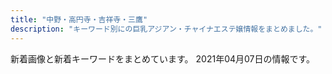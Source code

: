 ```yaml
---
title: "中野・高円寺・吉祥寺・三鷹"
description: "キーワード別にの巨乳アジアン・チャイナエステ嬢情報をまとめました。"
---
```


新着画像と新着キーワードをまとめています。
2021年04月07日の情報です。

<DmmAffiliateIns />
<KeywordTable
  shops={
    [
    {
        "keywords": {},
        "url": "http://massage.black/",
        "img_links": [
            "http://massage.black/images/qr.jpg",
            "http://massage.black/images/s01.jpg",
            "http://massage.black/images/img02.jpg",
            "http://massage.black/images/s02.jpg",
            "http://massage.black/images/kan.jpg",
            "http://massage.black/images/info.png",
            "http://massage.black/images/img04.jpg",
            "http://massage.black/images/s03.jpg"
        ],
        "name": "\u693f",
        "station": "JR\u963f\u4f50\u30f6\u8c37\u99c5\u5317\u53e3"
    },
    {
        "name": "\u6e05\u604b \uff5e\u305b\u3044\u308c\u3093\uff5e",
        "keywords": {},
        "url": "http://sei-ren.work/",
        "station": "JR\u897f\u837b\u7aaa\u99c5\u5317\u53e3",
        "img_links": [
            "http://sei-ren.work/sp/images/newsb.png",
            "http://sei-ren.work/sp/img/riri1.png",
            "http://sei-ren.work/img/sizuka1.png",
            "http://sei-ren.work/sp/images/s2.jpg",
            "http://sei-ren.work/sp/images/sisu_t.jpg",
            "http://sei-ren.work/sp/images/int1.jpg",
            "http://sei-ren.work/images/rec.jpg",
            "http://sei-ren.work/sp/staff/riri.jpg",
            "http://sei-ren.work/sp/images/topgirl.jpg",
            "http://sei-ren.work/staff/sizuka.jpg",
            "http://sei-ren.work/images/b3.jpg",
            "http://sei-ren.work/images/sys4.jpg",
            "http://sei-ren.work/img/riri1.png",
            "http://sei-ren.work/sp/images/ac1.jpg",
            "http://sei-ren.work/staff/riri.jpg",
            "http://sei-ren.work/sp/staff/sizuka.jpg",
            "http://sei-ren.work/sp/menu/interior.jpg",
            "http://sei-ren.work/sp/images/e3.jpg",
            "http://sei-ren.work/sp/images/news.jpg",
            "http://sei-ren.work/sp/img/moe1.png",
            "http://sei-ren.work/sp/menu/top.jpg",
            "http://sei-ren.work/images/sys2.jpg",
            "http://sei-ren.work/images/int1.jpg",
            "http://sei-ren.work/images/b2.jpg",
            "http://sei-ren.work/sp/images/sys1.jpg",
            "http://sei-ren.work/sp/images/s4.jpg",
            "http://sei-ren.work/sp/images/e6.jpg",
            "http://sei-ren.work/sp/images/footer.png",
            "http://sei-ren.work/images/sys1.jpg",
            "http://sei-ren.work/staff/moe.jpg",
            "http://sei-ren.work/images/sm.jpg",
            "http://sei-ren.work/sp/images/e2.jpg",
            "http://sei-ren.work/sp/images/head.jpg",
            "http://sei-ren.work/img/moe1.png",
            "http://sei-ren.work/images/tg.jpg",
            "http://sei-ren.work/sp/staff/haru.jpg",
            "http://sei-ren.work/images/sys3.jpg",
            "http://sei-ren.work/sp/img/haru1.png",
            "http://sei-ren.work/staff/haru.jpg",
            "http://sei-ren.work/sp/menu/staff.jpg",
            "http://sei-ren.work/sp/images/sisu1.png",
            "http://sei-ren.work/sp/menu/sisu.jpg",
            "http://sei-ren.work/sp/img/sizuka1.png",
            "http://sei-ren.work/sp/images/sys4.png",
            "http://sei-ren.work/sp/images/tel.jpg",
            "http://sei-ren.work/sp/images/e4.jpg",
            "http://sei-ren.work/images/int2.jpg",
            "http://sei-ren.work/sp/images/rec.jpg",
            "http://sei-ren.work/sp/images/s3.jpg",
            "http://sei-ren.work/sp/images/e1.jpg",
            "http://sei-ren.work/images/interior_t.jpg",
            "http://sei-ren.work/images/news.jpg",
            "http://sei-ren.work/images/head.jpg",
            "http://sei-ren.work/sp/images/sys2.jpg",
            "http://sei-ren.work/sp/images/sys3.jpg",
            "http://sei-ren.work/sp/images/e5.jpg",
            "http://sei-ren.work/images/staff_t.jpg",
            "http://sei-ren.work/images/b1.jpg",
            "http://sei-ren.work/sp/staff/moe.jpg",
            "http://sei-ren.work/sp/images/int2.png",
            "http://sei-ren.work/sp/images/staff_t.jpg",
            "http://sei-ren.work/sp/images/interior_t.jpg",
            "http://sei-ren.work/img/haru1.png"
        ]
    },
    {
        "station": "JR\u837b\u7aaa\u99c5\u5357\u53e3",
        "keywords": {},
        "name": "Candle \uff5e\u30ad\u30e3\u30f3\u30c9\u30eb\uff5e",
        "url": "https://firelady.iest.info/",
        "img_links": []
    },
    {
        "keywords": {},
        "name": "\u30b0\u30ec\u30fc\u30b9",
        "station": "JR\u837b\u7aaa\u99c5\u5317\u53e3",
        "url": "http://grace-ogikubo.link/",
        "img_links": [
            "http://grace-ogikubo.link/_src/18502430/slider.jpg",
            "http://grace-ogikubo.link/_src/18502341/sign.png",
            "http://grace-ogikubo.link/_src/18502283/toho.png",
            "http://grace-ogikubo.link/_src/49556469/img20201029190543267488.png",
            "http://grace-ogikubo.link/_src/36050681/img20191009182552057053.png",
            "http://grace-ogikubo.link/_src/46513721/img20180515000939399763.png",
            "http://grace-ogikubo.link/_src/18502409/slider1.jpg",
            "http://grace-ogikubo.link/_src/18502260/gg2.png",
            "http://grace-ogikubo.link/_src/18502422/img20191001123048353708.png",
            "http://grace-ogikubo.link/_src/18502252/sign.png",
            "http://grace-ogikubo.link/_src/18502416/2.jpg",
            "http://grace-ogikubo.link/_src/18502270/xxxx.png",
            "http://grace-ogikubo.link/_src/33847581/img20190304223459260987.png",
            "http://grace-ogikubo.link/_src/46513781/img20200128123935549821.png",
            "http://grace-ogikubo.link/_src/18502410/slider2.jpg",
            "http://grace-ogikubo.link/_src/18502255/wechatimg584_20190422220534557.jpg",
            "http://grace-ogikubo.link/_src/46513734/img20180515000939349207.png",
            "http://grace-ogikubo.link/_src/18502383/line4.png",
            "http://grace-ogikubo.link/_src/51290507/img20210326150646798632.png",
            "http://grace-ogikubo.link/_src/38258161/img20191226185648441738.png",
            "http://grace-ogikubo.link/_src/18502317/img20160905232518927313.png",
            "http://grace-ogikubo.link/_src/48517939/img20201002172121373632.png",
            "http://grace-ogikubo.link/_src/18502497/img20180515000939360533.png",
            "http://grace-ogikubo.link/_src/49556483/img20201029190543267488.png",
            "http://grace-ogikubo.link/_src/18502411/slider3.jpg",
            "http://grace-ogikubo.link/_src/18502284/tel2.png",
            "http://grace-ogikubo.link/_src/22329248/img20180515000939399763.png",
            "http://grace-ogikubo.link/_src/18502420/img20191001122905775719.png",
            "http://grace-ogikubo.link/_src/18502327/img20160906032301604001.png",
            "http://grace-ogikubo.link/_src/18502268/sign.png",
            "http://grace-ogikubo.link/_src/33847584/img20180515000939321049.png",
            "http://grace-ogikubo.link/_src/46513791/img20191210193133198345.png",
            "http://grace-ogikubo.link/_src/18502373/img20160907013250266894.png",
            "http://grace-ogikubo.link/_src/18502332/sign.png",
            "http://grace-ogikubo.link/_src/38258164/img20191226185648441738.png",
            "http://grace-ogikubo.link/_src/33848818/img20190304223459260987.png",
            "http://grace-ogikubo.link/_src/48518203/img20201002172121418956.png",
            "http://grace-ogikubo.link/_src/18502350/ss1.png",
            "http://grace-ogikubo.link/_src/18502282/bloc.png",
            "http://grace-ogikubo.link/_src/18502254/wechatimg583_20190422220513214.jpg",
            "http://grace-ogikubo.link/_src/18502412/1.jpg",
            "http://grace-ogikubo.link/_src/18502374/img20160907013313231455.png",
            "http://grace-ogikubo.link/_src/18502379/ss3.png",
            "http://grace-ogikubo.link/_src/18502258/_dsf0569.jpg",
            "http://grace-ogikubo.link/_src/18502256/_dsf0551-hdr.jpg",
            "http://grace-ogikubo.link/_src/48518202/img20201002172121373632.png",
            "http://grace-ogikubo.link/_src/18502259/gg1.png",
            "http://grace-ogikubo.link/_src/18502311/img20160905232411911726.png",
            "http://grace-ogikubo.link/_src/46513779/img20180515000939366224.png",
            "http://grace-ogikubo.link/_src/48517942/img20201002172121418956.png",
            "http://grace-ogikubo.link/_src/18502375/img20160907013331366028.png",
            "http://grace-ogikubo.link/_src/22326430/sign.png",
            "http://grace-ogikubo.link/_src/46513788/img20180515000939349207.png",
            "http://grace-ogikubo.link/_src/22329262/img20180515003004409500.png",
            "http://grace-ogikubo.link/_src/18502313/img20160905232432223316.png",
            "http://grace-ogikubo.link/_src/46513792/img20180515000939366224.png",
            "http://grace-ogikubo.link/_src/39132552/img20200128123935549821.png",
            "http://grace-ogikubo.link/_src/33848822/img20190708123951442965.png",
            "http://grace-ogikubo.link/_src/18502272/line1.png",
            "http://grace-ogikubo.link/_src/18502257/_dsf0560.jpg",
            "http://grace-ogikubo.link/_src/18502414/wechatimg276.jpg",
            "http://grace-ogikubo.link/_src/18502309/img20160905232400497638.png",
            "http://grace-ogikubo.link/_src/36050696/img20191009182552057053.png",
            "http://grace-ogikubo.link/_src/18502399/img20160907020750279447.png",
            "http://grace-ogikubo.link/_src/33847588/img20190708123951442965.png",
            "http://grace-ogikubo.link/_src/18502408/slider4.jpg",
            "http://grace-ogikubo.link/_src/33848820/img20180515000939321049.png",
            "http://grace-ogikubo.link/_src/18502372/img20160907013218046305.png",
            "http://grace-ogikubo.link/_src/18502424/img20180520131800398045.png",
            "http://grace-ogikubo.link/_src/18502315/img20160905232445224246.png",
            "http://grace-ogikubo.link/_src/18502435/img20180514232217540570.png",
            "http://grace-ogikubo.link/_src/46513773/img20191210193133198345.png"
        ]
    },
    {
        "img_links": [
            "http://xiretyuat.xyz/static/picture/maining.jpg",
            "http://xiretyuat.xyz/static/picture/tit_staff01.png",
            "http://xiretyuat.xyz/uploads/210127/1-21012G0345B96.jpg",
            "http://xiretyuat.xyz/static/picture/tit_new.png",
            "http://xiretyuat.xyz/uploads/210127/1-21012G0344A00.jpg",
            "http://xiretyuat.xyz/static/picture/sp_tit_staff01.png",
            "http://xiretyuat.xyz/static/picture/tit_therapist.png",
            "http://xiretyuat.xyz/static/picture/top.jpg",
            "http://xiretyuat.xyz/uploads/210127/1-21012G03430533.jpg",
            "http://xiretyuat.xyz/static/picture/img_tel.png",
            "http://xiretyuat.xyz/static/picture/room3.jpg",
            "http://xiretyuat.xyz/uploads/210319/1-21031916032G39.jpg",
            "http://xiretyuat.xyz/uploads/201215/1-201215140451403.jpg",
            "http://xiretyuat.xyz/uploads/201215/1-2012151405215G.jpg",
            "http://xiretyuat.xyz/uploads/210319/1-2103191603104W.jpg",
            "http://xiretyuat.xyz/static/picture/tit_staff02.png",
            "http://xiretyuat.xyz/uploads/210319/1-21031916033XB.jpg",
            "http://xiretyuat.xyz/static/picture/room2.jpg",
            "http://xiretyuat.xyz/uploads/210327/1-21032G53UQ59.jpg",
            "http://xiretyuat.xyz/static/picture/sp_tit_staff02.png",
            "http://xiretyuat.xyz/static/picture/sp_tit_new.png",
            "http://xiretyuat.xyz/static/picture/room4.jpg",
            "http://xiretyuat.xyz/uploads/201215/1-2012151405433S.jpg",
            "http://xiretyuat.xyz/images/1-1Z41911200GA.png",
            "http://xiretyuat.xyz/static/picture/sp_tit_therapist.png",
            "http://xiretyuat.xyz/static/picture/room1.jpg"
        ],
        "station": "\u6b66\u8535\u95a2\u99c5\u5357\u53e3",
        "keywords": {
            "87": 4,
            "85": 4,
            "C": 12,
            "86": 16,
            "D": 8,
            "E": 4
        },
        "url": "http://xiretyuat.xyz/",
        "name": "\u4e00\u76ee\u60da\u308c"
    },
    {
        "url": "http://www.es-sanken.link",
        "station": "JR\u4e2d\u91ce\u99c5\u5317\u53e3",
        "name": "S\u30fb\u30a2\u30ed\u30de",
        "keywords": {},
        "img_links": [
            "http://www.es-sanken.link/staff/ayumi.jpg",
            "http://www.es-sanken.link/images/news.jpg",
            "http://www.es-sanken.link/images/staff_t.jpg",
            "http://www.es-sanken.link/img/mai2.jpg",
            "http://www.es-sanken.link/images/sys1.jpg",
            "http://www.es-sanken.link/staff/mai.jpg",
            "http://www.es-sanken.link/sp/images/tel.jpg",
            "http://www.es-sanken.link/sp/images/topgirl.jpg",
            "http://www.es-sanken.link/sp/images/newsb.png",
            "http://www.es-sanken.link/images/int2.jpg",
            "http://www.es-sanken.link/staff/sayuri.jpg",
            "http://www.es-sanken.link/images/rec2.jpg",
            "http://www.es-sanken.link/sp/img/kana1.jpg",
            "http://www.es-sanken.link/sp/images/sys1.jpg",
            "http://www.es-sanken.link/staff/kana.jpg",
            "http://www.es-sanken.link/sp/images/head.jpg",
            "http://www.es-sanken.link/sp/images/int2.jpg",
            "http://www.es-sanken.link/sp/images/comment.jpg",
            "http://www.es-sanken.link/images/tg.jpg",
            "http://www.es-sanken.link/img/ayumi1.jpg",
            "http://www.es-sanken.link/images/sys2.jpg",
            "http://www.es-sanken.link/images/ta.jpg",
            "http://www.es-sanken.link/sp/staff/rina.jpg",
            "http://www.es-sanken.link/sp/images/int1.jpg",
            "http://www.es-sanken.link/sp/images/sys2.jpg",
            "http://www.es-sanken.link/images/4.jpg",
            "http://www.es-sanken.link/images/1.jpg",
            "http://www.es-sanken.link/sp/images/footer.jpg",
            "http://www.es-sanken.link/images/interior_t.jpg",
            "http://www.es-sanken.link/images/sys3.jpg",
            "http://www.es-sanken.link/sp/images/sys3.jpg",
            "http://www.es-sanken.link/sp/img/mai1.jpg",
            "http://www.es-sanken.link/sp/img/rina1.jpg",
            "http://www.es-sanken.link/sp/images/rec2.jpg",
            "http://www.es-sanken.link/images/5.jpg",
            "http://www.es-sanken.link/sp/staff/mai.jpg",
            "http://www.es-sanken.link/sp/images/ac1.jpg",
            "http://www.es-sanken.link/images/sm.jpg",
            "http://www.es-sanken.link/images/6.jpg",
            "http://www.es-sanken.link/sp/staff/mayu.jpg",
            "http://www.es-sanken.link/img/mai1.jpg",
            "http://www.es-sanken.link/sp/images/rec1.jpg",
            "http://www.es-sanken.link/staff/mayu.jpg",
            "http://www.es-sanken.link/sp/img/mayu1.jpg",
            "http://www.es-sanken.link/sp/staff/sayuri.jpg",
            "http://www.es-sanken.link/img/rina1.jpg",
            "http://www.es-sanken.link/staff/rina.jpg",
            "http://www.es-sanken.link/img/mayu1.jpg",
            "http://www.es-sanken.link/images/int1.jpg",
            "http://www.es-sanken.link/img/sayuri1.jpg",
            "http://www.es-sanken.link/images/3.jpg",
            "http://www.es-sanken.link/images/up.png",
            "http://www.es-sanken.link/images/tr.jpg",
            "http://www.es-sanken.link/sp/images/news.jpg",
            "http://www.es-sanken.link/sp/staff/ayumi.jpg",
            "http://www.es-sanken.link/sp/images/ac2.jpg",
            "http://www.es-sanken.link/sp/img/sayuri1.jpg",
            "http://www.es-sanken.link/sp/img/ayumi1.jpg",
            "http://www.es-sanken.link/sp/images/interior_t.jpg",
            "http://www.es-sanken.link/sp/staff/kana.jpg",
            "http://www.es-sanken.link/img/kana1.jpg",
            "http://www.es-sanken.link/images/2.jpg",
            "http://www.es-sanken.link/images/head.jpg",
            "http://www.es-sanken.link/sp/images/staff_t.jpg",
            "http://www.es-sanken.link/images/rec1.jpg"
        ]
    },
    {
        "keywords": {
            "E": 3,
            "D": 3,
            "86": 6
        },
        "url": "http://aroma-relax.blue/",
        "station": "JR\u9ad8\u5186\u5bfa\u99c5\u5357\u53e3",
        "name": "\u3086\u304d\u59eb",
        "img_links": [
            "http://aroma-relax.blue/images/an_2_02.jpg",
            "http://aroma-relax.blue/images/staff_images/cg05.jpg",
            "http://aroma-relax.blue/images/a1.jpg",
            "http://aroma-relax.blue/images/an_6_01.jpg",
            "http://aroma-relax.blue/images/an_5_02.jpg",
            "http://aroma-relax.blue/images/an_2_01.jpg",
            "http://aroma-relax.blue/images/a2.jpg",
            "http://aroma-relax.blue/images/staff_images/cg08.jpg",
            "http://aroma-relax.blue/images/r1.jpg",
            "http://aroma-relax.blue/images/slider/slide1.png",
            "http://aroma-relax.blue/images/an_4_01.jpg",
            "http://aroma-relax.blue/images/r5.jpg",
            "http://aroma-relax.blue/images/line.jpg",
            "http://aroma-relax.blue/images/index_01.jpg",
            "http://aroma-relax.blue/images/r2.jpg",
            "http://aroma-relax.blue/images/r6.jpg",
            "http://aroma-relax.blue/images/ff.jpg",
            "http://aroma-relax.blue/images/no.png",
            "http://aroma-relax.blue/images/a3.jpg",
            "http://aroma-relax.blue/images/slider/slide2s.png",
            "http://aroma-relax.blue/images/r4.jpg",
            "http://aroma-relax.blue/images/staff_images/cg01.jpg",
            "http://aroma-relax.blue/images/an_3_02.jpg",
            "http://aroma-relax.blue/images/staff_images/cg03.jpg",
            "http://aroma-relax.blue/images/staff_images/cg071.jpg",
            "http://aroma-relax.blue/images/an_3_01.jpg",
            "http://aroma-relax.blue/images/qr.jpg",
            "http://aroma-relax.blue/images/an_6_02.jpg",
            "http://aroma-relax.blue/images/a4.jpg",
            "http://aroma-relax.blue/images/an_4_02.jpg",
            "http://aroma-relax.blue/images/r3.jpg",
            "http://aroma-relax.blue/images/slider/slide1s.png",
            "http://aroma-relax.blue/images/an_5_01.jpg",
            "http://aroma-relax.blue/images/staff_images/cg02.jpg",
            "http://aroma-relax.blue/images/staff_images/cg07.jpg",
            "http://aroma-relax.blue/images/slider/slide2.png",
            "http://aroma-relax.blue/images/slider/slide3s.png",
            "http://aroma-relax.blue/images/an_1_02.jpg",
            "http://aroma-relax.blue/images/slider/slide3.png",
            "http://aroma-relax.blue/images/an_1_01.jpg"
        ]
    },
    {
        "img_links": [
            "http://shunsui.msa.jp/images/top/top_03.jpg",
            "http://shunsui.msa.jp/images/massage/massage_la.jpg",
            "http://shunsui.msa.jp/images/massage/massage_01b.jpg",
            "http://shunsui.msa.jp/images/demo/slider/images/slide1.png",
            "http://shunsui.msa.jp/images/home/index_11.jpg",
            "http://shunsui.msa.jp/images/top/top_06.jpg",
            "http://shunsui.msa.jp/images/massage/massage_04b.jpg",
            "http://shunsui.msa.jp/images/demo/slider/images/slide3.png",
            "http://shunsui.msa.jp/images/staff/staff_top.png",
            "http://shunsui.msa.jp/images/top/top_01.jpg",
            "http://shunsui.msa.jp/images/index_page_top.png",
            "http://shunsui.msa.jp/images/staff_one/staff_ba.png",
            "http://shunsui.msa.jp/images/massage/massage_04a.jpg",
            "http://shunsui.msa.jp/images/staff_image/staff_06b.jpg",
            "http://shunsui.msa.jp/images/massage/massage_03a.jpg",
            "http://shunsui.msa.jp/images/home/index_tel.jpg",
            "http://shunsui.msa.jp/images/top/top_08.png",
            "http://shunsui.msa.jp/images/staff_image/staff_03a.jpg",
            "http://shunsui.msa.jp/images/staff_image/staff_05a.jpg",
            "http://shunsui.msa.jp/images/home/top.jpg",
            "http://shunsui.msa.jp/images/top/top_02.jpg",
            "http://shunsui.msa.jp/images/massage/massage_02a.jpg",
            "http://shunsui.msa.jp/images/staff_image/staff_04b.jpg",
            "http://shunsui.msa.jp/images/staff_image/staff_05b.jpg",
            "http://shunsui.msa.jp/images/top/top_04.jpg",
            "http://shunsui.msa.jp/images/massage/massage_03b.jpg",
            "http://shunsui.msa.jp/images/top/top_05.jpg",
            "http://shunsui.msa.jp/images/massage/massage_01a.jpg",
            "http://shunsui.msa.jp/images/staff_image/staff_01a.jpg",
            "http://shunsui.msa.jp/images/demo/slider/images/slide2.png",
            "http://shunsui.msa.jp/images/home/index_13.jpg",
            "http://shunsui.msa.jp/images/staff_image/staff_06a.jpg",
            "http://shunsui.msa.jp/images/staff_image/staff_04a.jpg",
            "http://shunsui.msa.jp/images/massage/massage_02b.jpg"
        ],
        "url": "http://shunsui.msa.jp/",
        "keywords": {},
        "name": "\u6625\u6c34 -\u30b7\u30e5\u30f3\u30b9\u30a4-",
        "station": "JR\u837b\u7aaa\u99c5\u5357\u53e3"
    },
    {
        "url": "https://pureheart.tokyo/",
        "keywords": {
            "F": 1,
            "\u4e73": 1,
            "\u304a\u3063\u3071\u3044": 1,
            "\u30bb\u30af\u30b7\u30fc": 1,
            "\u80f8": 2,
            "\u5de8\u4e73": 1
        },
        "station": "JR\u837b\u7aaa\u99c5\u5317\u53e3",
        "name": "Pure Heart",
        "img_links": [
            "https://pureheart.tokyo/sites/default/files/pictures/2020-06/riri_001.jpg",
            "https://pureheart.tokyo/sites/default/files/inline-images/PA311702.jpg",
            "https://pureheart.tokyo/sites/default/files/pictures/2020-04/ai_003.jpg",
            "https://pureheart.tokyo/sites/default/files/styles/large/public/pictures/2019-10/19101002.jpg",
            "https://pureheart.tokyo/sites/default/files/pictures/2018-06/aya_001.jpg",
            "https://pureheart.tokyo/sites/default/files/pictures/2018-09/miyuki_002_0.jpg",
            "https://pureheart.tokyo/sites/default/files/pictures/2020-11/asami_001.jpg",
            "https://pureheart.tokyo/sites/default/files/pictures/2020-04/erina_005.jpg",
            "https://pureheart.tokyo/sites/default/files/pictures/2018-12/shizuka_001_2.jpg",
            "https://pureheart.tokyo/sites/default/files/pictures/2019-10/19101002.jpg",
            "https://pureheart.tokyo/sites/default/files/pictures/2021-02/rio_001_0.jpg",
            "https://pureheart.tokyo/sites/default/files/pictures/2018-06/noa_001.jpg",
            "https://pureheart.tokyo/sites/default/files/styles/large/public/pictures/2021-02/rio_001_0.jpg",
            "https://pureheart.tokyo/sites/default/files/pictures/2021-01/rize_004_1.jpg",
            "https://pureheart.tokyo/sites/default/files/inline-images/PA311701.jpg",
            "https://pureheart.tokyo/sites/default/files/pictures/2018-06/emi_001.jpg"
        ]
    },
    {
        "station": "JR\u837b\u7aaa\u99c5\u897f\u53e3",
        "url": "http://tiramisu-o.com/",
        "name": "Tiramisu-\u30c6\u30a3\u30e9\u30df\u30b9-",
        "keywords": {
            "C": 4,
            "88": 2,
            "85": 1,
            "86": 2,
            "D": 12,
            "90": 1,
            "E": 1,
            "87": 11
        },
        "img_links": [
            "http://tiramisu-o.com/uploads/01928d7157707ed584ed91afaee09aa7.jpg",
            "http://tiramisu-o.com/uploads/5884fb095e084ab1c3fb3c13535db9d6.jpg",
            "http://tiramisu-o.com/images/index_20.jpg",
            "http://tiramisu-o.com/uploads/ece2636e552ccdbaf2cac9f9eee51c28.jpg",
            "http://tiramisu-o.com/uploads/748d799dda38b94591609302af071dd7.jpg",
            "http://tiramisu-o.com/uploads/a127317ec4f5d0dc2281168df4090856.jpg",
            "http://tiramisu-o.com/uploads/24dc578533fbd40c88dba3454a90df13.jpg",
            "http://tiramisu-o.com/images/index_10.jpg",
            "http://tiramisu-o.com/images/girls_13.jpg",
            "http://tiramisu-o.com/uploads/74cae8e5ad5ff370a7835faa49a59ed0.jpg",
            "http://tiramisu-o.com/uploads/0f11fd28e7ec7bc3475d7e4d04d97321.jpg",
            "http://tiramisu-o.com/uploads/7ad70e845e154bf3fac932727fb23777.jpg",
            "http://tiramisu-o.com/images/index_18.jpg",
            "http://tiramisu-o.com/uploads/6f76cd9eaff23d5d6398e9d606a901d1.jpg",
            "http://tiramisu-o.com/images/index_24.jpg",
            "http://tiramisu-o.com/images/index_08.jpg",
            "http://tiramisu-o.com/images/index_01.jpg",
            "http://tiramisu-o.com/images/index_19.jpg",
            "http://tiramisu-o.com/images/index_13.jpg",
            "http://tiramisu-o.com/images/photo_11.jpg",
            "http://tiramisu-o.com/images/index_15.jpg",
            "http://tiramisu-o.com/uploads/4e0b8c43eddabd91acede0412c242113.jpg",
            "http://tiramisu-o.com/uploads/ad5b83ad32836796dd7749edbda88c42.jpg",
            "http://tiramisu-o.com/images/girls_11.jpg",
            "http://tiramisu-o.com/uploads/1a05c443783e211268f5fd91fee961e6.jpg",
            "http://tiramisu-o.com/uploads/8db399091a85c075e1f0d0901aa7d948.jpg",
            "http://tiramisu-o.com/images/index_17.jpg",
            "http://tiramisu-o.com/uploads/c16088aeb419267011cf1f6cb5153cea.jpg",
            "http://tiramisu-o.com/images/index_12.jpg",
            "http://tiramisu-o.com/images/index_09.jpg",
            "http://tiramisu-o.com/images/index_05.jpg",
            "http://tiramisu-o.com/images/index_03.jpg",
            "http://tiramisu-o.com/images/index_06.jpg",
            "http://tiramisu-o.com/uploads/0576a8bf93edc11647c2e4e17ae1a0e1.jpg",
            "http://tiramisu-o.com/images/index_23.jpg",
            "http://tiramisu-o.com/images/index_07.jpg",
            "http://tiramisu-o.com/images/index_04.jpg",
            "http://tiramisu-o.com/images/photo_12.jpg",
            "http://tiramisu-o.com/my_work/images/pic1.png",
            "http://tiramisu-o.com/uploads/5978b51ecca66ca81d431bcaad128c75.jpg",
            "http://tiramisu-o.com/images/index_16.jpg",
            "http://tiramisu-o.com/uploads/a7263623a76fce9fd9e74e3c5231dde6.jpg",
            "http://tiramisu-o.com/images/index_02.jpg",
            "http://tiramisu-o.com/images/link_11.jpg",
            "http://tiramisu-o.com/images/index_22.jpg",
            "http://tiramisu-o.com/uploads/702c1288dd9843aabfbb06d182fec4f4.jpg",
            "http://tiramisu-o.com/uploads/7c58aaecf422209a030b99bb8792a1cf.jpg"
        ]
    },
    {
        "station": "JR\u837b\u7aaa\u99c5\u5357\u53e3",
        "img_links": [],
        "keywords": {},
        "url": "http://kokoro.tyo.cm/",
        "name": "kokoro"
    },
    {
        "station": "JR\u837b\u7aaa\u99c5\u5357\u53e3",
        "url": "http://www.smamu.net/felax/",
        "name": "FELAX\uff5e\u30d5\u30a3\u30e9\u30c3\u30af\u30b9\uff5e",
        "img_links": [
            "http://www.smamu.net/felax/pc_schedule/photo/1615357216-1.jpg",
            "http://www.smamu.net/felax/pc_schedule/photo/1568375660-1.jpg",
            "http://www.smamu.net/felax/pc_schedule/photo/1592795981-1.jpg",
            "http://www.smamu.net/felax/pc_schedule/photo/m_noimage.jpg",
            "http://www.smamu.net/felax/pc_schedule/photo/1603447790-1.jpg",
            "http://www.smamu.net/felax/pc_schedule/photo/1565404403-2.jpg",
            "http://www.smamu.net/felax/pc_schedule/photo/1511422738-1.jpg",
            "http://www.smamu.net/felax/pc_schedule/photo/1615357216-2.jpg",
            "http://www.smamu.net/felax/pc_schedule/photo/1590574344-1.jpg",
            "http://www.smamu.net/felax/pc_schedule/photo/1565404613-1.jpg",
            "http://www.smamu.net/felax/pc_schedule/photo/1576040135-2.jpg",
            "http://www.smamu.net/felax/pc_schedule/photo/1598447425-2.jpg",
            "http://www.smamu.net/felax/view_event/photo/news1555811745.jpg",
            "http://www.smamu.net/felax/pc_schedule/photo/1603447790-2.jpg",
            "http://www.smamu.net/felax/pc_schedule/photo/1517453567-1.jpg",
            "http://www.smamu.net/felax/pc_schedule/photo/1595914855-1.jpg",
            "http://www.smamu.net/felax/pc_schedule/photo/1565404403-1.jpg",
            "http://www.smamu.net/felax/pc_schedule/photo/1511335107-1.jpg",
            "http://www.smamu.net/felax/pc_schedule/photo/1570586365-1.jpg",
            "http://www.smamu.net/felax/pc_schedule/photo/1592795981-2.jpg",
            "http://www.smamu.net/felax/news/photo/news1615357216.jpg",
            "http://www.smamu.net/felax/view_obj/bn_top_mobile.png",
            "http://www.smamu.net/felax/pc_schedule/photo/1595914855-2.jpg",
            "http://www.smamu.net/felax/view_event/photo/news1590361658.jpg",
            "http://www.smamu.net/felax/view_event/photo/news1563170981.jpg",
            "http://www.smamu.net/felax/pc_schedule/photo/1590574344-2.jpg",
            "http://www.smamu.net/felax/pc_schedule/photo/1598447425-1.jpg",
            "http://www.smamu.net/felax/pc_schedule/photo/1566885846-1.jpg",
            "http://www.smamu.net/felax/pc_schedule/photo/1576040135-1.jpg",
            "http://www.smamu.net/felax/pc_schedule/photo/1574742324-1.jpg",
            "http://www.smamu.net/felax/view_event/photo/news1569287483.jpg"
        ],
        "keywords": {}
    },
    {
        "station": "JR\u4e2d\u91ce\u99c5\u5317\u53e3",
        "keywords": {
            "84": 2,
            "E": 2,
            "86": 2,
            "85": 6,
            "D": 6,
            "C": 9
        },
        "img_links": [
            "http://fureai-massage.info/i/img/acc1.jpg",
            "http://fureai-massage.info/img/acc2.jpg",
            "http://fureai-massage.info/i/img/r1.jpg",
            "http://fureai-massage.info/img/st4.jpg",
            "http://fureai-massage.info/img/acc1.jpg",
            "http://fureai-massage.info/img/acc3.jpg",
            "http://fureai-massage.info/i/img/r2.jpg",
            "http://fureai-massage.info/img/fla.jpg",
            "http://fureai-massage.info/img/acc4.jpg",
            "http://fureai-massage.info/i/img/acc3.jpg",
            "http://fureai-massage.info/i/img/st6.jpg",
            "http://fureai-massage.info/img/st7.jpg",
            "http://fureai-massage.info/i/img/acc2.jpg",
            "http://fureai-massage.info/i/img/st4.jpg",
            "http://fureai-massage.info/i/img/r3.jpg",
            "http://fureai-massage.info/i/img/acc4.jpg",
            "http://fureai-massage.info/img/mo.png",
            "http://fureai-massage.info/img/st28.jpg",
            "http://fureai-massage.info/i/img/st28.jpg",
            "http://fureai-massage.info/i/img/r4.jpg",
            "http://fureai-massage.info/i/img/st2.jpg",
            "http://fureai-massage.info/img/botton.jpg",
            "http://fureai-massage.info/i/img/st7.jpg",
            "http://fureai-massage.info/img/st2.jpg",
            "http://fureai-massage.info/img/st6.jpg"
        ],
        "url": "http://fureai-massage.info/",
        "name": "\u3075\u308c\u3042\u3044"
    },
    {
        "keywords": {
            "\u30bb\u30af\u30b7\u30fc": 1
        },
        "name": "Angelica\u30fb\u30a2\u30f3\u30b8\u30a7\u30ea\u30ab",
        "url": "http://heal-rlx.com/",
        "img_links": [
            "http://heal-rlx.com/scdl/staff/10011.jpg",
            "http://heal-rlx.com/images/campaign2.jpg",
            "http://heal-rlx.com/images/access/road4.jpg",
            "http://heal-rlx.com/scdl/staff/10132.jpg",
            "http://heal-rlx.com/scdl/staff/10041.jpg",
            "http://heal-rlx.com/scdl/staff/10101.jpg",
            "http://heal-rlx.com/images/gallery/gallery02.jpg",
            "http://heal-rlx.com/images/rec.jpg",
            "http://heal-rlx.com/scdl/staff/10051.jpg",
            "http://heal-rlx.com/scdl/staff/10122.jpg",
            "http://heal-rlx.com/images/access/road3.jpg",
            "http://heal-rlx.com/images/access/kanban.jpg",
            "http://heal-rlx.com/images/access/roaddm.png",
            "http://heal-rlx.com/scdl/staff/10102.jpg",
            "http://heal-rlx.com/scdl/staff/10141.jpg",
            "http://heal-rlx.com/images/gallery/gallery01.jpg",
            "http://heal-rlx.com/scdl/staff/10071.jpg",
            "http://heal-rlx.com/images/gallery/gallery03.jpg",
            "http://heal-rlx.com/scdl/staff/10111.jpg",
            "http://heal-rlx.com/images/sptod.png",
            "http://heal-rlx.com/images/campaign1.jpg",
            "http://heal-rlx.com/images/access/road1.jpg",
            "http://heal-rlx.com/scdl/staff/10131.jpg",
            "http://heal-rlx.com/scdl/staff/10121.jpg",
            "http://heal-rlx.com/images/access/road2.jpg",
            "http://heal-rlx.com/images/sptel.png",
            "http://heal-rlx.com/scdl/staff/10031.jpg"
        ],
        "station": "JR\u4e2d\u91ce\u99c5\u5357\u53e3"
    },
    {
        "url": "http://www.aroma-rosa.info/",
        "station": "JR\u837b\u7aaa\u99c5\u897f\u53e3",
        "keywords": {
            "D": 56,
            "87": 32,
            "84": 8,
            "C": 24,
            "88": 8,
            "85": 24,
            "86": 8
        },
        "img_links": [
            "http://www.aroma-rosa.info/images/b-online.png",
            "http://www.aroma-rosa.info/files/008.jpg",
            "http://www.aroma-rosa.info/images/rsubt2.png",
            "http://www.aroma-rosa.info/files/016-03.jpg",
            "http://www.aroma-rosa.info/images/m4.jpg",
            "http://www.aroma-rosa.info/files/013.jpg",
            "http://www.aroma-rosa.info/files/005-03.jpg",
            "http://www.aroma-rosa.info/files/013-02.jpg",
            "http://www.aroma-rosa.info/images/slider-img001.jpg",
            "http://www.aroma-rosa.info/files/006-02.jpg",
            "http://www.aroma-rosa.info/files/015-02.jpg",
            "http://www.aroma-rosa.info/files/014.jpg",
            "http://www.aroma-rosa.info/images/rsubt5.png",
            "http://www.aroma-rosa.info/files/005.jpg",
            "http://www.aroma-rosa.info/files/014-03.jpg",
            "http://www.aroma-rosa.info/images/m3.jpg",
            "http://www.aroma-rosa.info/files/006-03.jpg",
            "http://www.aroma-rosa.info/files/013-03.jpg",
            "http://www.aroma-rosa.info/files/016-02.jpg",
            "http://www.aroma-rosa.info/files/002.jpg",
            "http://www.aroma-rosa.info/files/008-03.jpg",
            "http://www.aroma-rosa.info/images/b-tel.png",
            "http://www.aroma-rosa.info/images/rsubt6.png",
            "http://www.aroma-rosa.info/files/002-02.jpg",
            "http://www.aroma-rosa.info/files/006.jpg",
            "http://www.aroma-rosa.info/images/m1.jpg",
            "http://www.aroma-rosa.info/images/slider-img002.jpg",
            "http://www.aroma-rosa.info/images/rsubt7.png",
            "http://www.aroma-rosa.info/files/002-03.jpg",
            "http://www.aroma-rosa.info/images/m2.jpg",
            "http://www.aroma-rosa.info/files/005-02.jpg",
            "http://www.aroma-rosa.info/images/rsubt4.png",
            "http://www.aroma-rosa.info/files/004-03.jpg",
            "http://www.aroma-rosa.info/images/m6.jpg",
            "http://www.aroma-rosa.info/files/003.jpg",
            "http://www.aroma-rosa.info/files/004-02.jpg",
            "http://www.aroma-rosa.info/files/015-03.jpg",
            "http://www.aroma-rosa.info/files/014-02.jpg",
            "http://www.aroma-rosa.info/files/008-02.jpg",
            "http://www.aroma-rosa.info/files/003-03.jpg",
            "http://www.aroma-rosa.info/files/015.jpg",
            "http://www.aroma-rosa.info/files/004.jpg",
            "http://www.aroma-rosa.info/images/rsubt3.png",
            "http://www.aroma-rosa.info/files/003-02.jpg",
            "http://www.aroma-rosa.info/files/016.jpg",
            "http://www.aroma-rosa.info/images/rsubt1.png",
            "http://www.aroma-rosa.info/images/tel2.png"
        ],
        "name": "\u30ed\u30fc\u30b6"
    },
    {
        "name": "SPA ONLY ONE",
        "img_links": [
            "http://spa-only-one.jpn.mn/photos/sites/15/2018/05/2018052706482112.jpg",
            "http://spa-only-one.jpn.mn/images/s5.jpg",
            "http://spa-only-one.jpn.mn/photos/sites/15/2018/05/2018052706514671.jpg",
            "http://spa-only-one.jpn.mn/images/s_staff.png",
            "http://spa-only-one.jpn.mn/images/mobile.jpg",
            "http://spa-only-one.jpn.mn/images/s_link.png",
            "http://spa-only-one.jpn.mn/images/s6.jpg",
            "http://spa-only-one.jpn.mn/images/s4.jpg",
            "http://spa-only-one.jpn.mn/images/news.jpg",
            "http://spa-only-one.jpn.mn/photos/sites/15/2018/02/2018020401442712-e1519260883926.jpg",
            "http://spa-only-one.jpn.mn/photos/sites/15/2018/05/2018052706491571.jpg",
            "http://spa-only-one.jpn.mn/images/girl-z2.jpg",
            "http://spa-only-one.jpn.mn/photos/sites/15/2018/05/2018050703260387.jpg",
            "http://spa-only-one.jpn.mn/images/s2.jpg",
            "http://spa-only-one.jpn.mn/photos/sites/15/2018/05/2018052706463940.jpg",
            "http://spa-only-one.jpn.mn/photos/sites/15/2020/06/2020062320024668.jpg",
            "http://spa-only-one.jpn.mn/photos/sites/15/2018/05/2018052706473315.jpg",
            "http://spa-only-one.jpn.mn/photos/sites/15/2017/11/2017111706403963.jpg",
            "http://spa-only-one.jpn.mn/photos/sites/15/2018/05/2018052706495271.jpg",
            "http://spa-only-one.jpn.mn/photos/sites/15/2018/09/201809070336043.jpg",
            "http://spa-only-one.jpn.mn/images/top.png",
            "http://spa-only-one.jpn.mn/images/girl-z1.jpg",
            "http://spa-only-one.jpn.mn/images/pick.jpg"
        ],
        "station": "JR\u837b\u7aaa\u99c5\u5317\u53e3",
        "url": "http://spa-only-one.jpn.mn/",
        "keywords": {
            "D": 4,
            "87": 1,
            "C": 18,
            "85": 1,
            "84": 1,
            "86": 3
        }
    },
    {
        "name": "\u3089\u304f\u3089\u304f",
        "station": "\u4e2d\u4e95\u99c5\u5357\u53e3",
        "url": "http://e-excel.work/",
        "keywords": {},
        "img_links": [
            "http://e-excel.work/images/rec2.png",
            "http://e-excel.work/images/staff_t.png",
            "http://e-excel.work/img/mio1.jpg",
            "http://e-excel.work/images/news.jpg",
            "http://e-excel.work/images/3.jpg",
            "http://e-excel.work/images/1.jpg",
            "http://e-excel.work/images/head.jpg",
            "http://e-excel.work/images/int2.png",
            "http://e-excel.work/img/rina1.jpg",
            "http://e-excel.work/img/aoi1.jpg",
            "http://e-excel.work/images/rec1.png",
            "http://e-excel.work/images/mobile.png",
            "http://e-excel.work/images/int1.jpg",
            "http://e-excel.work/images/tr.png",
            "http://e-excel.work/images/2.jpg",
            "http://e-excel.work/images/4.jpg",
            "http://e-excel.work/images/tel.png",
            "http://e-excel.work/images/interior_t.png",
            "http://e-excel.work/img/yuyu1.jpg",
            "http://e-excel.work/images/sys.png",
            "http://e-excel.work/images/concept.jpg"
        ]
    },
    {
        "name": "\u6e05\u6574\u4f53",
        "keywords": {
            "E": 8
        },
        "station": "\u65b0\u9ad8\u5186\u5bfa\u99c52\u756a\u51fa\u53e3",
        "url": "https://seitai.tokyo/",
        "img_links": [
            "https://seitai.tokyo/wp-content/themes/este/img/top-img03a.png",
            "https://seitai.tokyo/wp-content/themes/este/img/5.jpg",
            "https://seitai.tokyo/wp-content/themes/este/img/4.jpg",
            "https://seitai.tokyo/wp-content/themes/este/img/1.jpg",
            "https://seitai.tokyo/wp-content/themes/este/img/6.jpg",
            "https://seitai.tokyo/wp-content/themes/este/img/tel.png",
            "https://seitai.tokyo/wp-content/themes/este/img/top-img01.png",
            "https://seitai.tokyo/wp-content/themes/este/img/top-img02.png",
            "https://seitai.tokyo/wp-content/themes/este/img/3.jpg",
            "https://seitai.tokyo/wp-content/themes/este/img/tel_footer.png",
            "https://seitai.tokyo/wp-content/themes/este/img/tel_header.png",
            "https://seitai.tokyo/wp-content/themes/este/img/7.jpg",
            "https://seitai.tokyo/wp-content/themes/este/img/tel02.png",
            "https://seitai.tokyo/wp-content/uploads/2020/01/sertdyfugihoa1.jpg",
            "https://seitai.tokyo/wp-content/themes/este/img/8.jpg",
            "https://seitai.tokyo/wp-content/uploads/2020/01/sacggihuojpa.jpg",
            "https://seitai.tokyo/wp-content/themes/este/img/top-img05.png",
            "https://seitai.tokyo/wp-content/themes/este/img/top-img04.png",
            "https://seitai.tokyo/wp-content/themes/este/img/2.jpg"
        ]
    },
    {
        "station": "JR\u837b\u7aaa\u99c5\u5357\u53e3",
        "name": "\u30bd\u30d7\u30e9\u30ce",
        "url": "https://x-aroma.com/",
        "img_links": [],
        "keywords": {}
    },
    {
        "name": "Cherry-\u30c1\u30a7\u30ea\u30fc-",
        "keywords": {},
        "station": "\u4e95\u837b\u99c5\u5357\u53e3",
        "url": "http://relax-esthe.blue/",
        "img_links": [
            "http://relax-esthe.blue/images/cg1.jpg",
            "http://relax-esthe.blue/images/mobile.jpg",
            "http://relax-esthe.blue/images/cg4.jpg",
            "http://relax-esthe.blue/images/s1.jpg",
            "http://relax-esthe.blue/images/s5.jpg",
            "http://relax-esthe.blue/images/s3.jpg",
            "http://relax-esthe.blue/images/cg3.jpg",
            "http://relax-esthe.blue/images/s2.jpg",
            "http://relax-esthe.blue/images/bnr200.jpg",
            "http://relax-esthe.blue/images/cg2.jpg"
        ]
    },
    {
        "station": "\u65b0\u9ad8\u5186\u5bfa\u99c51\u756a\u51fa\u53e3",
        "keywords": {
            "F": 20,
            "86": 30,
            "90": 10,
            "88": 20,
            "D": 10,
            "C": 46,
            "87": 40,
            "82": 10,
            "E": 40
        },
        "name": "Lotus\u30fb\u30ed\u30fc\u30bf\u30b9",
        "img_links": [
            "https://aroma-pure.tyo.cm/photos/sites/21/2021/02/2021021616401786.jpeg",
            "https://aroma-pure.tyo.cm/photos/sites/21/2021/01/2021010414393769.jpeg",
            "https://aroma-pure.tyo.cm/photos/sites/21/2021/02/202103051052307.jpeg",
            "https://aroma-pure.tyo.cm/images/zi_staff.png",
            "https://aroma-pure.tyo.cm/photos/sites/21/2021/01/202101041441242.jpeg",
            "https://aroma-pure.tyo.cm/photos/sites/21/2021/01/202101041150360.jpg",
            "https://aroma-pure.tyo.cm/images/staff_bj4.png",
            "https://aroma-pure.tyo.cm/images/room4.jpg",
            "https://aroma-pure.tyo.cm/images/room3.jpg",
            "https://aroma-pure.tyo.cm/photos/sites/21/2021/03/2021031814170511.jpeg",
            "https://aroma-pure.tyo.cm/images/top.jpg",
            "https://aroma-pure.tyo.cm/photos/sites/21/2021/01/202101041312445.jpg",
            "https://aroma-pure.tyo.cm/photos/sites/21/2021/01/2021010411495688.jpg",
            "https://aroma-pure.tyo.cm/images/room2.jpg",
            "https://aroma-pure.tyo.cm/images/info.jpg",
            "https://aroma-pure.tyo.cm/images/line1.png",
            "https://aroma-pure.tyo.cm/photos/sites/21/2021/01/2021010413124668.jpg",
            "https://aroma-pure.tyo.cm/photos/sites/21/2021/01/2021010414411693.jpg",
            "https://aroma-pure.tyo.cm/images/room1.jpg",
            "https://aroma-pure.tyo.cm/photos/sites/21/2021/01/2021010411582271.jpg",
            "https://aroma-pure.tyo.cm/images/s_news.png",
            "https://aroma-pure.tyo.cm/photos/sites/21/2021/01/2021010414382373.jpeg"
        ],
        "url": "https://aroma-pure.tyo.cm/"
    },
    {
        "url": "https://www.kagura.tokyo/",
        "keywords": {},
        "station": "JR\u897f\u837b\u7aaa\u99c5\u5357\u53e3",
        "img_links": [
            "https://static.wixstatic.com/media/3f1889_ab8d2cf7913a412283ba6a9b444d2a6e~mv2.png",
            "https://static.wixstatic.com/media/3f1889_8e4787061f714a468e91941852cf1eec~mv2_d_1599_4320_s_2.jpg",
            "https://static.wixstatic.com/media/3f1889_b2ad94435dcc41d48061128dfcb8c3f7~mv2.jpg",
            "https://static.wixstatic.com/media/3f1889_fcd9b2e88eaf4467b0d433f465f82e29~mv2.jpg",
            "https://static.wixstatic.com/media/3f1889_4226cbeddf7748148aaa35a3610a72fc~mv2.jpg",
            "https://static.wixstatic.com/media/3f1889_e08002fe3dc5483bb4f41c310e86f794~mv2.jpg",
            "https://static.wixstatic.com/media/3f1889_df432e03872140c38add5b2746291971~mv2_d_1280_4830_s_2.png",
            "https://static.wixstatic.com/media/3f1889_42006b8157ef484d90a6ac233fe797a4~mv2_d_2300_3517_s_2.png",
            "https://static.wixstatic.com/media/11062b_84f0c9aa252b4b2ab1114febc012eacbf000.jpg",
            "https://static.wixstatic.com/media/3f1889_d5863990d0fb4ec5be54d7f6e68f3d5f~mv2.png",
            "https://static.wixstatic.com/media/3f1889_365a1c01b11e45068c4432b93f9c4bae~mv2.png",
            "https://static.wixstatic.com/media/3f1889_e91341eb203e4243bc92a5de17a173e2~mv2.png",
            "https://static.wixstatic.com/media/3f1889_8c2e9b0dd6a64ae4baaf64673e8f3f0f~mv2.jpg",
            "https://static.wixstatic.com/media/3f1889_769941b5f63d44329a1797c335d938ee~mv2.png",
            "https://static.wixstatic.com/media/3f1889_31b52551f2694c2f911b20e71ef2b3b2~mv2_d_2700_1600_s_2.jpg",
            "https://static.wixstatic.com/media/11062b_2042bb7351284f0f982e4787d37415e6f000.jpg",
            "https://static.wixstatic.com/media/3f1889_734d04c2a52d4e95afc0c103f98beb36~mv2.jpg",
            "https://static.wixstatic.com/media/11062b_adfb71c8d3184c0da6217c56e72cfd34f000.jpg",
            "https://static.wixstatic.com/media/11062b_8b93d3d5a6584b69893408bb08e64122f000.jpg"
        ],
        "name": "\u3084\u3059\u3089\u304e\u51e6 \u82b1\u697d"
    },
    {
        "station": "\u6771\u9ad8\u5186\u5bfa\u99c5",
        "name": "\u30ea\u30e9\u30af\u30bc\u30fc\u30b7\u30e7\u30f3\u83ef",
        "url": "http://www.relaxation-hana.xyz/",
        "img_links": [
            "http://www.relaxation-hana.xyz/images/mainImg_sub.jpg",
            "http://www.relaxation-hana.xyz/images/icon_top.png",
            "http://www.relaxation-hana.xyz/files/008-03.jpg",
            "http://www.relaxation-hana.xyz/images/icon_staff.png",
            "http://www.relaxation-hana.xyz/files/007-02.jpg",
            "http://www.relaxation-hana.xyz/files/005-02.jpg",
            "http://www.relaxation-hana.xyz/files/004-02.jpg",
            "http://www.relaxation-hana.xyz/files/006.jpg",
            "http://www.relaxation-hana.xyz/files/004-03.jpg",
            "http://www.relaxation-hana.xyz/images/btn2.png",
            "http://www.relaxation-hana.xyz/images/icon_info.png",
            "http://www.relaxation-hana.xyz/files/001.jpg",
            "http://www.relaxation-hana.xyz/files/008-02.jpg",
            "http://www.relaxation-hana.xyz/images/icon_tel.png",
            "http://www.relaxation-hana.xyz/files/005.jpg",
            "http://www.relaxation-hana.xyz/files/005-03.jpg",
            "http://www.relaxation-hana.xyz/files/007.jpg",
            "http://www.relaxation-hana.xyz/files/006-02.jpg",
            "http://www.relaxation-hana.xyz/files/001-02.jpg",
            "http://www.relaxation-hana.xyz/files/006-03.jpg",
            "http://www.relaxation-hana.xyz/files/007-03.jpg",
            "http://www.relaxation-hana.xyz/files/004.jpg",
            "http://www.relaxation-hana.xyz/files/008.jpg",
            "http://www.relaxation-hana.xyz/images/index_sm.png",
            "http://www.relaxation-hana.xyz/files/001-03.jpg"
        ],
        "keywords": {
            "87": 8,
            "C": 12,
            "D": 12,
            "86": 8,
            "85": 8
        }
    },
    {
        "img_links": [],
        "name": "\u91d1\u306e\u6708",
        "station": "\u4e0a\u77f3\u795e\u4e95\u99c5\u5317\u53e3",
        "keywords": {},
        "url": "http://aes-heal.com/"
    },
    {
        "keywords": {},
        "station": "\u65b0\u4e2d\u91ce\u99c54\u756a\u51fa\u53e3",
        "name": "\u6574\u4f53\u697d",
        "img_links": [
            "https://nakano-mensesthe.com/menu/info.png",
            "https://nakano-mensesthe.com/staff/yuri-s1.jpg",
            "https://nakano-mensesthe.com/link/mens-esthe.png",
            "https://nakano-mensesthe.com/staff/eri-s1.jpg",
            "https://nakano-mensesthe.com/2019/10/05/tenpo.jpg",
            "https://nakano-mensesthe.com/button/blog.png",
            "https://nakano-mensesthe.com/room/3.jpg",
            "https://nakano-mensesthe.com/button/staff.png",
            "https://nakano-mensesthe.com/room/esthe3.jpg",
            "https://nakano-mensesthe.com/button/home.png",
            "https://nakano-mensesthe.com/staff/yuri-l1.jpg",
            "https://nakano-mensesthe.com/icon/twitter.png",
            "https://nakano-mensesthe.com/staff/nana-s1.jpg",
            "https://nakano-mensesthe.com/menu/home.png",
            "https://nakano-mensesthe.com/staff/aki-l1.jpg",
            "https://nakano-mensesthe.com/staff/nana-l1.jpg",
            "https://nakano-mensesthe.com/images/header3.png",
            "https://nakano-mensesthe.com/icon/facebook.png",
            "https://nakano-mensesthe.com/room/8.jpg",
            "https://nakano-mensesthe.com/images/footer-r.png",
            "https://nakano-mensesthe.com/room/4.jpg",
            "https://nakano-mensesthe.com/images/footer-l.png",
            "https://nakano-mensesthe.com/room/esthe2.jpg",
            "https://nakano-mensesthe.com/room/2.jpg",
            "https://nakano-mensesthe.com/icon/line.png",
            "https://nakano-mensesthe.com/2020/12/21/eri.jpg",
            "https://nakano-mensesthe.com/menu/blog.png",
            "https://nakano-mensesthe.com/images/main1.jpg",
            "https://nakano-mensesthe.com/room/esthe1.jpg",
            "https://nakano-mensesthe.com/images/clear.png",
            "https://nakano-mensesthe.com/room/7.jpg",
            "https://nakano-mensesthe.com/images/main-sp.jpg",
            "https://nakano-mensesthe.com/staff/aki-s1.jpg",
            "https://nakano-mensesthe.com/2019/08/31/1.jpg",
            "https://nakano-mensesthe.com/menu/gallery.png",
            "https://nakano-mensesthe.com/menu/friend.png",
            "https://nakano-mensesthe.com/staff/eri-l1.jpg",
            "https://nakano-mensesthe.com/icon/yelp.png",
            "https://nakano-mensesthe.com/room/1.jpg"
        ],
        "url": "https://nakano-mensesthe.com/"
    },
    {
        "url": "http://relaxbest.net",
        "keywords": {
            "84": 1
        },
        "station": "\u9dfa\u30ce\u5bae\u99c5\u5317\u53e3",
        "img_links": [
            "http://relaxbest.net/staffPhoto/s20200904172838.jpg",
            "http://relaxbest.net/images/store/05.jpg",
            "http://relaxbest.net/js/sliderLine/slide_prev.png",
            "http://relaxbest.net/staffPhoto/b20200202033738.jpg",
            "http://relaxbest.net/staffPhoto/b20200904172838.jpg",
            "http://relaxbest.net/images/returnBtn.png",
            "http://relaxbest.net/staffPhoto/s20210212144336.jpg",
            "http://relaxbest.net/staffPhoto/b20200804090123.jpg",
            "http://relaxbest.net/staffPhoto/b20210212144336.jpg",
            "http://relaxbest.net/images/store/03.jpg",
            "http://relaxbest.net/images/store/01.jpg",
            "http://relaxbest.net/js/sliderLine/slide_next.png",
            "http://relaxbest.net/images/store/02.jpg",
            "http://relaxbest.net/staffPhoto/s20200202033738.jpg",
            "http://relaxbest.net/images/store/04.jpg",
            "http://relaxbest.net/staffPhoto/s20200804090123.jpg",
            "http://relaxbest.net/uploadfiles/images/campaignRelaxbest3.jpg"
        ],
        "name": "\u7965\u60a6 \u3057\u3087\u3046\u3048\u3064"
    },
    {
        "station": "\u4e0a\u4e95\u8349\u99c5\u5357\u53e3",
        "url": "http://yuyu.est-u.com/",
        "keywords": {
            "C": 7
        },
        "img_links": [
            "http://yuyu.est-u.com/images/index_01.jpg",
            "http://yuyu.est-u.com/images/index_02.jpg",
            "http://yuyu.est-u.com/images/s1.jpg",
            "http://yuyu.est-u.com/staff/moe/1.jpg",
            "http://yuyu.est-u.com/images/staff_11a.jpg"
        ],
        "name": "\u3086\u3046\u3086\u3046"
    },
    {
        "url": "http://yumi-haru.work/",
        "img_links": [
            "http://yumi-haru.work/sp/img/t-o.jpg",
            "http://yumi-haru.work/sp/img/t-s.jpg",
            "http://yumi-haru.work/img/s3.jpg",
            "http://yumi-haru.work/sp/img/sta12.jpg",
            "http://yumi-haru.work/sp/img/s11.jpg",
            "http://yumi-haru.work/sp/img/tit.jpg",
            "http://yumi-haru.work/img/s8.jpg",
            "http://yumi-haru.work/sp/img/sta11.jpg",
            "http://yumi-haru.work/sp/img/t-a.jpg",
            "http://yumi-haru.work/sp/img/info.jpg",
            "http://yumi-haru.work/img/sta11.jpg",
            "http://yumi-haru.work/sp/img/pc.jpg",
            "http://yumi-haru.work/sp/img/s12.jpg",
            "http://yumi-haru.work/sp/img/time.jpg",
            "http://yumi-haru.work/img/s12.jpg",
            "http://yumi-haru.work/img/s2.jpg",
            "http://yumi-haru.work/sp/img/tel.jpg",
            "http://yumi-haru.work/img/bb.png",
            "http://yumi-haru.work/sp/img/sys.jpg",
            "http://yumi-haru.work/img/th.png",
            "http://yumi-haru.work/img/mo.png",
            "http://yumi-haru.work/img/s11.jpg",
            "http://yumi-haru.work/img/sta8.jpg",
            "http://yumi-haru.work/img/sta3.jpg",
            "http://yumi-haru.work/sp/img/pic.jpg",
            "http://yumi-haru.work/sp/img/acc.jpg",
            "http://yumi-haru.work/sp/img/sta3.jpg",
            "http://yumi-haru.work/sp/img/t-t.jpg",
            "http://yumi-haru.work/sp/img/botton.jpg",
            "http://yumi-haru.work/sp/img/tel2.jpg",
            "http://yumi-haru.work/img/sta12.jpg",
            "http://yumi-haru.work/sp/img/add.jpg",
            "http://yumi-haru.work/img/top2.png",
            "http://yumi-haru.work/img/nos.jpg",
            "http://yumi-haru.work/sp/img/s3.jpg",
            "http://yumi-haru.work/sp/img/s8.jpg",
            "http://yumi-haru.work/sp/img/t-r.jpg",
            "http://yumi-haru.work/img/acc.jpg"
        ],
        "station": "JR\u4e2d\u91ce\u99c5\u5357\u53e3",
        "name": "\u3086\u307f\u306e\u306f\u308b",
        "keywords": {
            "D": 2,
            "86": 3,
            "85": 2,
            "88": 4
        }
    },
    {
        "keywords": {},
        "station": "JR\u4e2d\u91ce\u99c5\u5317\u53e3",
        "name": "\u6fc0\u5b89\u7f8e\u4eba",
        "url": "http://www.barbie.relaxmens.com/",
        "img_links": [
            "http://www.barbie.relaxmens.com/images/nav-006.png",
            "http://www.barbie.relaxmens.com/photo_news/upimg/706076066ba2feda65_0.jpg",
            "http://www.barbie.relaxmens.com/images/top003.png",
            "http://www.barbie.relaxmens.com/files/004.jpg",
            "http://www.barbie.relaxmens.com/photo_news/upimg/29070605c2f3f491b0_0.jpg",
            "http://www.barbie.relaxmens.com/images/nav-001.png",
            "http://www.barbie.relaxmens.com/images/nav-004.png",
            "http://www.barbie.relaxmens.com/files/002.jpg",
            "http://www.barbie.relaxmens.com/images/nav-005.png",
            "http://www.barbie.relaxmens.com/images/osusume01.png",
            "http://www.barbie.relaxmens.com/images/top01.png",
            "http://www.barbie.relaxmens.com/photo_news/upimg/29070605c2f3f491b0_1.jpg",
            "http://www.barbie.relaxmens.com/images/tel.png",
            "http://www.barbie.relaxmens.com/images/nav-002.png",
            "http://www.barbie.relaxmens.com/images/top02-left.png",
            "http://www.barbie.relaxmens.com/files/003.jpg",
            "http://www.barbie.relaxmens.com/files/001.jpg",
            "http://www.barbie.relaxmens.com/images/nav-003.png",
            "http://www.barbie.relaxmens.com/photo_news/upimg/706076066ba2feda65_1.jpg"
        ]
    },
    {
        "station": "\u4e0a\u77f3\u795e\u4e95\u99c5\u5357\u53e3",
        "img_links": [
            "http://arm-esthe.com/images/top.jpg",
            "http://arm-esthe.com/images/news_bj3.jpg",
            "http://arm-esthe.com/images/s_news.png",
            "http://arm-esthe.com/images/s_staff.png",
            "http://arm-esthe.com/images/staff0.jpg",
            "http://arm-esthe.com/staff/kaori/01.jpg",
            "http://arm-esthe.com/staff/rika/01.jpg",
            "http://arm-esthe.com/staff/nana/01.jpg",
            "http://arm-esthe.com/staff/maya/01.jpg",
            "http://arm-esthe.com/images/s_link.png",
            "http://arm-esthe.com/staff/sakura/01.jpg",
            "http://arm-esthe.com/images/staff_bj3.jpg",
            "http://arm-esthe.com/staff/ann/01.jpg"
        ],
        "keywords": {},
        "url": "http://arm-esthe.com/",
        "name": "\u30d0\u30ca\u30ca"
    },
    {
        "keywords": {
            "87": 6,
            "86": 31
        },
        "img_links": [
            "http://massage-aroma.red/images/cg05.jpg",
            "http://massage-aroma.red/images/cg06.jpg",
            "http://massage-aroma.red/images/b3.jpg",
            "http://massage-aroma.red/images/b4.jpg",
            "http://massage-aroma.red/images/cg09.jpg",
            "http://massage-aroma.red/images/cg01.jpg",
            "http://massage-aroma.red/images/b1.jpg",
            "http://massage-aroma.red/images/cg02.jpg",
            "http://massage-aroma.red/images/b6.jpg",
            "http://massage-aroma.red/images/rosel.png",
            "http://massage-aroma.red/images/r3.jpg",
            "http://massage-aroma.red/images/kan.jpg",
            "http://massage-aroma.red/images/tel.png",
            "http://massage-aroma.red/images/r1.jpg",
            "http://massage-aroma.red/images/qrc.png",
            "http://massage-aroma.red/images/r4.jpg",
            "http://massage-aroma.red/images/cg03.jpg",
            "http://massage-aroma.red/images/b2.jpg",
            "http://massage-aroma.red/images/cg08.jpg",
            "http://massage-aroma.red/images/b5.jpg",
            "http://massage-aroma.red/images/r2.jpg",
            "http://massage-aroma.red/images/roser.png",
            "http://massage-aroma.red/images/card.jpg"
        ],
        "station": "\u4e2d\u91ce\u5742\u4e0a\u99c53\u756a\u53e3",
        "name": "\u5922\u6c17\u5206",
        "url": "http://massage-aroma.red/"
    },
    {
        "name": "Flower",
        "keywords": {
            "D": 22,
            "84": 22,
            "C": 10,
            "88": 22,
            "90": 22,
            "83": 10,
            "E": 44
        },
        "station": "JR\u5409\u7965\u5bfa\u99c5\u5317\u53e3",
        "url": "http://flower.este.work/",
        "img_links": [
            "http://flower.este.work/2/uploadimg/1605325559.jpg",
            "http://flower.este.work/tel-c3a2f172a4364233cf4953ba8413cf3ce106683e214ac163f0bcec0a8d4147e4.png",
            "http://flower.este.work/2/uploadimg/1594008592.jpg",
            "http://flower.este.work/clock-5cc2bd5bcb7451b383ea47c700e43ebef3d82c1ed848c3d687cdd456fbe5589c.png",
            "http://flower.este.work/2/uploadimg/1605325605.jpg",
            "http://flower.este.work/2/uploadimg/1605325806.jpg",
            "http://flower.este.work/road02.jpg",
            "http://flower.este.work/2/uploadimg/1582955908.jpg",
            "http://flower.este.work/2/uploadimg/1582956078.jpg",
            "http://flower.este.work/2/uploadimg/1588680350.jpg",
            "http://flower.este.work/road01.jpg",
            "http://flower.este.work/2/uploadimg/1582956017.jpg",
            "http://flower.este.work/road04.jpg",
            "http://flower.este.work/road03.jpg",
            "http://flower.este.work/2/uploadimg/1605327663.jpg"
        ]
    },
    {
        "keywords": {},
        "station": "JR\u9ad8\u5186\u5bfa\u99c5\u5317\u53e3",
        "url": "http://jewelry-hak.xyz/",
        "name": "\u30a2\u30ef\u30a2\u30ef\u30d5\u30a7\u30a2\u30ea\u30fc",
        "img_links": [
            "http://jewelry-hak.xyz/_src/38511754/wechatimg47_20210118145652388.jpg",
            "http://jewelry-hak.xyz/_src/38511787/cam3.jpg",
            "http://jewelry-hak.xyz/_src/38513882/cam.jpg",
            "http://jewelry-hak.xyz/_src/38511752/wechatimg47_20210118145652388.jpg",
            "http://jewelry-hak.xyz/_src/50627202/wechatimg585.jpg",
            "http://jewelry-hak.xyz/_src/38511775/3.jpg",
            "http://jewelry-hak.xyz/_src/38511751/wechatimg561.jpg",
            "http://jewelry-hak.xyz/_src/50627319/wechatimg585.jpg",
            "http://jewelry-hak.xyz/_src/50627315/wechatimg584_20201202144744254.jpg",
            "http://jewelry-hak.xyz/_src/50627324/wechatimg691.jpg",
            "http://jewelry-hak.xyz/_src/38511721/wechatimg571.jpg",
            "http://jewelry-hak.xyz/_src/38625720/wechatimg541.jpg",
            "http://jewelry-hak.xyz/_src/38511760/wechatimg30.jpg",
            "http://jewelry-hak.xyz/_src/38511746/wechatimg30.jpg",
            "http://jewelry-hak.xyz/_src/38511749/wechatimg561.jpg",
            "http://jewelry-hak.xyz/_src/50627205/wechatimg691.jpg",
            "http://jewelry-hak.xyz/_src/53696935/wechatimg166.jpg",
            "http://jewelry-hak.xyz/_src/50627203/wechatimg585.jpg",
            "http://jewelry-hak.xyz/_src/38511786/cam2.jpg",
            "http://jewelry-hak.xyz/_src/50627318/wechatimg585.jpg",
            "http://jewelry-hak.xyz/_src/38511776/4.jpg",
            "http://jewelry-hak.xyz/_src/53696950/line.png",
            "http://jewelry-hak.xyz/_src/38511789/cam4.jpg",
            "http://jewelry-hak.xyz/_src/49611183/wechatimg48_20210118145652340.jpg",
            "http://jewelry-hak.xyz/_src/39952823/line.png",
            "http://jewelry-hak.xyz/_src/50627214/wechatimg914.jpg",
            "http://jewelry-hak.xyz/_src/38511793/navinavi_02.png",
            "http://jewelry-hak.xyz/_src/38511777/line.png",
            "http://jewelry-hak.xyz/_src/38511774/2.jpg",
            "http://jewelry-hak.xyz/_src/50627215/wechatimg914.jpg",
            "http://jewelry-hak.xyz/_src/50627316/wechatimg584_20201202144744254.jpg",
            "http://jewelry-hak.xyz/_src/50627226/wechatimg586.jpg",
            "http://jewelry-hak.xyz/_src/38511723/wechatimg569_20201101131633190.jpg",
            "http://jewelry-hak.xyz/_src/53696933/wechatimg169_20210226172333400.jpg",
            "http://jewelry-hak.xyz/_src/50627327/wechatimg590.jpg",
            "http://jewelry-hak.xyz/_src/49642825/mmexport1604298600845.jpg",
            "http://jewelry-hak.xyz/_src/50627320/wechatimg585.jpg",
            "http://jewelry-hak.xyz/_src/38511788/cam3.jpg",
            "http://jewelry-hak.xyz/_src/50627323/wechatimg691.jpg",
            "http://jewelry-hak.xyz/_src/50627227/wechatimg586.jpg",
            "http://jewelry-hak.xyz/_src/53696926/wechatimg166.jpg",
            "http://jewelry-hak.xyz/_src/50627328/wechatimg590.jpg",
            "http://jewelry-hak.xyz/_src/49618165/slider1.jpg",
            "http://jewelry-hak.xyz/_src/50627325/wechatimg691.jpg",
            "http://jewelry-hak.xyz/_src/38511753/wechatimg47_20210118145652388.jpg",
            "http://jewelry-hak.xyz/_src/50627317/wechatimg584_20201202144744254.jpg",
            "http://jewelry-hak.xyz/_src/53696932/wechatimg169_20210226172333400.jpg",
            "http://jewelry-hak.xyz/_src/53696934/wechatimg166.jpg",
            "http://jewelry-hak.xyz/_src/38511719/wechatimg570.jpg",
            "http://jewelry-hak.xyz/_src/38511785/cam2.jpg",
            "http://jewelry-hak.xyz/_src/53696931/wechatimg169_20210226172333400.jpg",
            "http://jewelry-hak.xyz/_src/53696936/wechatimg166.jpg",
            "http://jewelry-hak.xyz/_src/49618155/slider2.jpg",
            "http://jewelry-hak.xyz/_src/49611181/wechatimg48_20210118145652340.jpg",
            "http://jewelry-hak.xyz/_src/49611182/wechatimg48_20210118145652340.jpg",
            "http://jewelry-hak.xyz/_src/38511791/navinavi_01.png",
            "http://jewelry-hak.xyz/_src/50627326/wechatimg590.jpg",
            "http://jewelry-hak.xyz/_src/38511717/wechatimg568.jpg",
            "http://jewelry-hak.xyz/_src/38511781/img20200108162027140241.png",
            "http://jewelry-hak.xyz/_src/38513880/cam.jpg",
            "http://jewelry-hak.xyz/_src/50627225/wechatimg586.jpg",
            "http://jewelry-hak.xyz/_src/50627206/wechatimg691.jpg",
            "http://jewelry-hak.xyz/_src/38511750/wechatimg561.jpg",
            "http://jewelry-hak.xyz/_src/53696927/wechatimg169_20210226172333400.jpg",
            "http://jewelry-hak.xyz/_src/38511779/line.png",
            "http://jewelry-hak.xyz/_src/38511790/cam4.jpg",
            "http://jewelry-hak.xyz/_src/50627213/wechatimg914.jpg"
        ]
    },
    {
        "img_links": [
            "https://aro-flower.com/wp-content/uploads/2019/03/srdtyfugih.jpg",
            "https://aro-flower.com/wp-content/themes/este/img/5.jpg",
            "https://aro-flower.com/wp-content/themes/este/img/1.jpg",
            "https://aro-flower.com/wp-content/themes/este/img/4.jpg",
            "https://aro-flower.com/wp-content/themes/este/img/top-img03b.png",
            "https://aro-flower.com/wp-content/uploads/2019/11/xcvbnmkpojihugy.jpg",
            "https://aro-flower.com/wp-content/uploads/2018/12/tyfugihojska.jpg",
            "https://aro-flower.com/wp-content/themes/este/img/tel01.png",
            "https://aro-flower.com/wp-content/uploads/2019/09/wasedrftyguihoj.jpg",
            "https://aro-flower.com/wp-content/uploads/2020/12/1908765sa.jpg",
            "https://aro-flower.com/wp-content/themes/este/img/tel.png",
            "https://aro-flower.com/wp-content/uploads/2020/10/0987654908765sa.jpg",
            "https://aro-flower.com/wp-content/themes/este/img/top-img03.png",
            "https://aro-flower.com/wp-content/themes/este/img/top-img01.png",
            "https://aro-flower.com/wp-content/uploads/2020/12/2908765sa.jpg",
            "https://aro-flower.com/wp-content/uploads/2019/01/sahoaaxsjlklslkla.jpg",
            "https://aro-flower.com/wp-content/themes/este/img/2.jpg",
            "https://aro-flower.com/wp-content/themes/este/img/6.jpg",
            "https://aro-flower.com/wp-content/themes/este/img/3.jpg",
            "https://aro-flower.com/wp-content/uploads/2020/12/3908765sa.jpg"
        ],
        "station": "JR\u963f\u4f50\u30f6\u8c37\u99c5\u5357\u53e3",
        "name": "Aroma Flower\uff5e\u30a2\u30ed\u30de\u30d5\u30e9\u30ef\u30fc\uff5e",
        "keywords": {
            "\u80f8": 3,
            "G": 3,
            "E": 11,
            "D": 16
        },
        "url": "https://aro-flower.com/"
    },
    {
        "name": "TIAMO \u30c6\u30a3\u30a2\u30e2",
        "keywords": {},
        "img_links": [],
        "url": "http://tiamo.est.cm/",
        "station": "JR\u837b\u7aaa\u99c5\u5357\u53e3"
    },
    {
        "img_links": [],
        "name": "\u9999\u604b",
        "station": "\u65b9\u5357\u753a\u99c52\u756a\u51fa\u53e3",
        "url": "https://xyz-relax.com/",
        "keywords": {}
    },
    {
        "keywords": {},
        "name": "\u6c34\u8272",
        "url": "http://www.e-himawari.work/",
        "img_links": [
            "http://www.e-himawari.work/img/ayumi2.jpg",
            "http://www.e-himawari.work/images/int2.jpg",
            "http://www.e-himawari.work/images/news.jpg",
            "http://www.e-himawari.work/images/up.png",
            "http://www.e-himawari.work/img/ayumi1.jpg",
            "http://www.e-himawari.work/img/yui2.jpg",
            "http://www.e-himawari.work/img/ai3.jpg",
            "http://www.e-himawari.work/images/3.jpg",
            "http://www.e-himawari.work/images/sys.jpg",
            "http://www.e-himawari.work/images/int1.jpg",
            "http://www.e-himawari.work/images/mobile.jpg",
            "http://www.e-himawari.work/images/head.jpg",
            "http://www.e-himawari.work/img/ai2.jpg",
            "http://www.e-himawari.work/images/ta.jpg",
            "http://www.e-himawari.work/images/2.jpg",
            "http://www.e-himawari.work/images/rec2.jpg",
            "http://www.e-himawari.work/images/rec1.jpg",
            "http://www.e-himawari.work/images/interior_t.jpg",
            "http://www.e-himawari.work/img/yui1.jpg",
            "http://www.e-himawari.work/images/staff_t.jpg",
            "http://www.e-himawari.work/img/kina3.jpg",
            "http://www.e-himawari.work/images/4.jpg",
            "http://www.e-himawari.work/img/ai1.jpg",
            "http://www.e-himawari.work/img/ayumi3.jpg",
            "http://www.e-himawari.work/img/kina2.jpg",
            "http://www.e-himawari.work/images/tel.jpg",
            "http://www.e-himawari.work/img/nana1.jpg",
            "http://www.e-himawari.work/images/1.jpg",
            "http://www.e-himawari.work/images/5.jpg",
            "http://www.e-himawari.work/img/kina1.jpg"
        ],
        "station": "JR\u837b\u7aaa\u99c5\u5357\u53e3"
    },
    {
        "url": "http://www.yumenoie.aromanv.com/",
        "img_links": [
            "http://www.yumenoie.aromanv.com/files/004.jpg",
            "http://www.yumenoie.aromanv.com/photo_news/upimg/473076013a2f5de951_0.jpg",
            "http://www.yumenoie.aromanv.com/files/012-02.jpg",
            "http://www.yumenoie.aromanv.com/files/015.jpg",
            "http://www.yumenoie.aromanv.com/files/020.jpg",
            "http://www.yumenoie.aromanv.com/files/021-02.jpg",
            "http://www.yumenoie.aromanv.com/files/009-02.jpg",
            "http://www.yumenoie.aromanv.com/images/m-top-right01.jpg",
            "http://www.yumenoie.aromanv.com/files/006-02.jpg",
            "http://www.yumenoie.aromanv.com/files/022.jpg",
            "http://www.yumenoie.aromanv.com/images/m-top02.jpg",
            "http://www.yumenoie.aromanv.com/files/016.jpg",
            "http://www.yumenoie.aromanv.com/files/013-02.jpg",
            "http://www.yumenoie.aromanv.com/files/014-02.jpg",
            "http://www.yumenoie.aromanv.com/files/015-02.jpg",
            "http://www.yumenoie.aromanv.com/files/019-02.jpg",
            "http://www.yumenoie.aromanv.com/photo_news/upimg/94881604b1c6bc3848_0.jpg",
            "http://www.yumenoie.aromanv.com/files/021.jpg",
            "http://www.yumenoie.aromanv.com/photo_news/upimg/765155fc710510dd3a_0.jpg",
            "http://www.yumenoie.aromanv.com/images/m-left.jpg",
            "http://www.yumenoie.aromanv.com/images/call.png",
            "http://www.yumenoie.aromanv.com/files/002-02.jpg",
            "http://www.yumenoie.aromanv.com/files/007-02.jpg",
            "http://www.yumenoie.aromanv.com/files/006.jpg",
            "http://www.yumenoie.aromanv.com/files/017.jpg",
            "http://www.yumenoie.aromanv.com/files/014.jpg",
            "http://www.yumenoie.aromanv.com/files/005.jpg",
            "http://www.yumenoie.aromanv.com/photo_news/upimg/50542603347d614cd1_0.jpg",
            "http://www.yumenoie.aromanv.com/files/005-02.jpg",
            "http://www.yumenoie.aromanv.com/files/003-02.jpg",
            "http://www.yumenoie.aromanv.com/images/m-top-right03.jpg",
            "http://www.yumenoie.aromanv.com/files/018-02.jpg",
            "http://www.yumenoie.aromanv.com/images/m-right.jpg",
            "http://www.yumenoie.aromanv.com/photo_news/upimg/402235fb7410b2aa2b_0.jpg",
            "http://www.yumenoie.aromanv.com/files/017-02.jpg",
            "http://www.yumenoie.aromanv.com/files/016-02.jpg",
            "http://www.yumenoie.aromanv.com/images/m-yejiao.jpg",
            "http://www.yumenoie.aromanv.com/files/022-02.jpg",
            "http://www.yumenoie.aromanv.com/files/011-02.jpg",
            "http://www.yumenoie.aromanv.com/files/020-02.jpg",
            "http://www.yumenoie.aromanv.com/files/013.jpg",
            "http://www.yumenoie.aromanv.com/files/002.jpg",
            "http://www.yumenoie.aromanv.com/images/m-head.jpg",
            "http://www.yumenoie.aromanv.com/files/001.jpg",
            "http://www.yumenoie.aromanv.com/images/m-top-right02.jpg",
            "http://www.yumenoie.aromanv.com/files/010-02.jpg",
            "http://www.yumenoie.aromanv.com/files/019.jpg",
            "http://www.yumenoie.aromanv.com/files/007.jpg",
            "http://www.yumenoie.aromanv.com/files/003.jpg",
            "http://www.yumenoie.aromanv.com/files/009.jpg",
            "http://www.yumenoie.aromanv.com/files/010.jpg",
            "http://www.yumenoie.aromanv.com/files/001-02.jpg",
            "http://www.yumenoie.aromanv.com/files/011.jpg",
            "http://www.yumenoie.aromanv.com/files/012.jpg",
            "http://www.yumenoie.aromanv.com/images/top-left01.jpg",
            "http://www.yumenoie.aromanv.com/images/m-top-right04.jpg",
            "http://www.yumenoie.aromanv.com/photo_news/upimg/4060160640b183d8d9_0.jpg",
            "http://www.yumenoie.aromanv.com/photo_news/upimg/2306160408316d7528_0.jpg",
            "http://www.yumenoie.aromanv.com/files/018.jpg",
            "http://www.yumenoie.aromanv.com/files/004-02.jpg"
        ],
        "keywords": {
            "F": 2,
            "87": 24,
            "86": 16,
            "D": 30,
            "C": 8
        },
        "name": "\u5922\u306e\u5bb6",
        "station": "\u4e0a\u77f3\u795e\u4e95\u99c5\u5357\u53e3"
    },
    {
        "url": "http://rainbow.esnavi.work/",
        "name": "\u30ec\u30a4\u30f3\u30dc\u30fc",
        "keywords": {
            "E": 4,
            "86": 15,
            "C": 13,
            "84": 1,
            "D": 15,
            "88": 4
        },
        "img_links": [
            "http://rainbow.esnavi.work/mimi.jpg",
            "http://rainbow.esnavi.work/sp_nav02.png",
            "http://rainbow.esnavi.work/2020033010050746.jpg",
            "http://rainbow.esnavi.work/sp_nav01.png",
            "http://rainbow.esnavi.work/2020022105435581.jpg",
            "http://rainbow.esnavi.work/2020022105445070.jpg",
            "http://rainbow.esnavi.work/kanban.jpg",
            "http://rainbow.esnavi.work/tit_staff03.png",
            "http://rainbow.esnavi.work/sp_nav03.png",
            "http://rainbow.esnavi.work/sp_top.jpg",
            "http://rainbow.esnavi.work/2020033010050818.jpg"
        ],
        "station": "JR\u837b\u7aaa\u99c5\u897f\u53e3"
    },
    {
        "url": "http://zeanfio.tokyo/",
        "img_links": [
            "http://zeanfio.tokyo/uploads/200526/1-2005260T929410.jpg",
            "http://zeanfio.tokyo/uploads/200826/1-200R61240505J.jpg",
            "http://zeanfio.tokyo/uploads/200826/1-200R612401XN.jpg",
            "http://zeanfio.tokyo/uploads/210401/1-210401155019443.jpg",
            "http://zeanfio.tokyo/picture/room1.jpg",
            "http://zeanfio.tokyo/uploads/200826/1-200R6123J3U4.jpg",
            "http://zeanfio.tokyo/picture/news.jpg",
            "http://zeanfio.tokyo/picture/s_staff.png",
            "http://zeanfio.tokyo/uploads/200613/1-20061313545XI.jpg",
            "http://zeanfio.tokyo/picture/face_bj1.png",
            "http://zeanfio.tokyo/uploads/210401/1-21040115504V30.jpg",
            "http://zeanfio.tokyo/uploads/200525/1-2005251AZ0391.jpg",
            "http://zeanfio.tokyo/uploads/200826/1-200R6123K2943.jpg",
            "http://zeanfio.tokyo/uploads/200615/1-200615130103941.jpg",
            "http://zeanfio.tokyo/picture/face.jpg",
            "http://zeanfio.tokyo/picture/room3.jpg",
            "http://zeanfio.tokyo/picture/top.jpg",
            "http://zeanfio.tokyo/uploads/200826/1-200R612391O57.jpg",
            "http://zeanfio.tokyo/uploads/200826/1-200R612410XQ.jpg",
            "http://zeanfio.tokyo/picture/pick.jpg",
            "http://zeanfio.tokyo/uploads/200826/1-200R612392D44.jpg",
            "http://zeanfio.tokyo/picture/room4.jpg",
            "http://zeanfio.tokyo/picture/room2.jpg",
            "http://zeanfio.tokyo/uploads/200826/1-200R61240062U.jpg"
        ],
        "station": "JR\u5409\u7965\u5bfa\u99c5\u5317\u53e3",
        "keywords": {
            "D": 7,
            "86": 6,
            "85": 1,
            "E": 1
        },
        "name": "\u611b\u306e\u6d77"
    },
    {
        "img_links": [
            "http://happy.esnavi.work/room2.jpg",
            "http://happy.esnavi.work/room4.jpg",
            "http://happy.esnavi.work/room3.jpg",
            "http://happy.esnavi.work/room1.jpg",
            "http://happy.esnavi.work/2/uploadimg/1591883779.jpeg",
            "http://happy.esnavi.work/2/uploadimg/1592499472.jpeg",
            "http://happy.esnavi.work/2/uploadimg/1591884128.jpeg",
            "http://happy.esnavi.work/top.jpg",
            "http://happy.esnavi.work/2/uploadimg/1593433507.jpeg",
            "http://happy.esnavi.work/mobile.jpg",
            "http://happy.esnavi.work/2/uploadimg/1592489482.jpeg",
            "http://happy.esnavi.work/2/uploadimg/1595870725.jpeg"
        ],
        "station": "JR\u4e2d\u91ce\u99c5\u5317\u53e3",
        "url": "http://happy.esnavi.work/",
        "keywords": {
            "89": 8,
            "90": 12,
            "C": 13,
            "88": 4,
            "\u80f8": 1
        },
        "name": "\u6fc0\u5b89\u7f8e\u4eba"
    },
    {
        "name": "\u591c\u6765\u9999",
        "keywords": {
            "\u4e73": 1
        },
        "url": "http://www.come0.work/",
        "station": "JR\u4e2d\u91ce\u99c5\u5357\u53e3",
        "img_links": [
            "http://www.come0.work/{dede:global.cfg_templets_skin/}/picture/cg01.jpg",
            "http://www.come0.work/templets/default/picture/top03.png",
            "http://www.come0.work/uploads/201102/1-201102105649605.jpg",
            "http://www.come0.work/templets/default/picture/sys1.jpg",
            "http://www.come0.work/templets/default/picture/footer.png",
            "http://www.come0.work/templets/default/picture/tit2.jpg",
            "http://www.come0.work/templets/default/picture/tit5.jpg",
            "http://www.come0.work/uploads/201102/1-201102105636225.jpg",
            "http://www.come0.work/templets/default/picture/tit4.jpg",
            "http://www.come0.work/templets/default/picture/top01.png",
            "http://www.come0.work/uploads/201110/1-201110102F2323.jpg",
            "http://www.come0.work/templets/default/picture/tit1.jpg",
            "http://www.come0.work/templets/default/picture/tit3.jpg",
            "http://www.come0.work/templets/default/picture/top02.png",
            "http://www.come0.work/{dede:global.cfg_templets_skin/}/picture/cg02.jpg",
            "http://www.come0.work/templets/default/picture/stal.png"
        ]
    },
    {
        "name": "\u5f69\u6708",
        "station": "JR\u897f\u837b\u7aaa\u99c5\u5317\u53e3",
        "img_links": [
            "http://oil-msg.com/satsuki/images/mainImages.jpg",
            "http://oil-msg.com/satsuki/images/p-5.jpg",
            "http://oil-msg.com/satsuki/images/p-6.jpg",
            "http://oil-msg.com/satsuki/images/p-1.jpg",
            "http://oil-msg.com/satsuki/images/p-2.jpg",
            "http://oil-msg.com/satsuki/images/copy.jpg",
            "http://oil-msg.com/satsuki/images/special_campaign.jpg",
            "http://oil-msg.com/satsuki/images/p-4.jpg",
            "http://oil-msg.com/satsuki/images/t-3.png",
            "http://oil-msg.com/satsuki/images/price_awaawa-3.png",
            "http://oil-msg.com/satsuki/images/back.png",
            "http://oil-msg.com/satsuki/images/price_other.png",
            "http://oil-msg.com/satsuki/images/price_oillymph.png",
            "http://oil-msg.com/satsuki/images/price_awaawa-2.png",
            "http://oil-msg.com/satsuki/images/osirase.jpg",
            "http://oil-msg.com/satsuki/images/bnr_restart.jpg",
            "http://oil-msg.com/satsuki/images/p-3.jpg",
            "http://oil-msg.com/satsuki/images/campaign.jpg",
            "http://oil-msg.com/satsuki/images/price_awaawa.png",
            "http://oil-msg.com/satsuki/images/osirase-1.jpg",
            "http://oil-msg.com/satsuki/images/price_awaawa-1.png",
            "http://oil-msg.com/satsuki/images/symbol_red.png"
        ],
        "keywords": {},
        "url": "http://oil-msg.com/satsuki/"
    },
    {
        "keywords": {
            "C": 1
        },
        "img_links": [
            "http://relax-free.info/rose/images/t3.jpg",
            "http://relax-free.info/rose/images/bill2.jpg",
            "http://relax-free.info/rose/images/bill4.jpg",
            "http://relax-free.info/rose/images/s3.jpg",
            "http://relax-free.info/rose/images/s2.jpg",
            "http://relax-free.info/rose/images/bar-sejutu.png",
            "http://relax-free.info/rose/images/s4.jpg",
            "http://relax-free.info/rose/images/t4.jpg",
            "http://relax-free.info/rose/images/bill5.jpg",
            "http://relax-free.info/rose/images/bill1.jpg",
            "http://relax-free.info/rose/images/bar-greeting.png",
            "http://relax-free.info/rose/images/s1.jpg",
            "http://relax-free.info/rose/images/t1.jpg",
            "http://relax-free.info/rose/images/bill3.jpg",
            "http://relax-free.info/rose/images/t2.jpg"
        ],
        "url": "http://relax-free.info/rose/",
        "station": "JR\u6771\u4e2d\u91ce\u99c5\u897f\u53e3",
        "name": "\u30ed\u30fc\u30ba"
    },
    {
        "url": "http://esthe-taiwanspa.com/",
        "img_links": [
            "http://esthe-taiwanspa.com/img/megu01.jpg",
            "http://esthe-taiwanspa.com/img/rei02.jpg",
            "http://esthe-taiwanspa.com/img/hina.jpg",
            "http://esthe-taiwanspa.com/img/mask01.jpg",
            "http://esthe-taiwanspa.com/img/ami.jpg",
            "http://esthe-taiwanspa.com/img/emi001.jpg",
            "http://esthe-taiwanspa.com/img/mask04.jpg",
            "http://esthe-taiwanspa.com/img/mask05.jpg",
            "http://esthe-taiwanspa.com/img/nana2.jpg",
            "http://esthe-taiwanspa.com/img/kasumi.jpg",
            "http://esthe-taiwanspa.com/img/mask02.jpg",
            "http://esthe-taiwanspa.com/img/photo_01.jpg",
            "http://esthe-taiwanspa.com/img/head_img.png",
            "http://esthe-taiwanspa.com/img/corona-5.jpg",
            "http://esthe-taiwanspa.com/img/mask03.jpg",
            "http://esthe-taiwanspa.com/img/tel_img.png",
            "http://esthe-taiwanspa.com/img/yuki.jpg",
            "http://esthe-taiwanspa.com/img/pagetop.png",
            "http://esthe-taiwanspa.com/img/anna.png",
            "http://esthe-taiwanspa.com/img/mizuho03.jpg",
            "http://esthe-taiwanspa.com/img/sara2.jpg",
            "http://esthe-taiwanspa.com/img/aya001.jpg",
            "http://esthe-taiwanspa.com/img/corona-3.jpg",
            "http://esthe-taiwanspa.com/img/erika01.jpg",
            "http://esthe-taiwanspa.com/img/sara002.jpg",
            "http://esthe-taiwanspa.com/img/corona-4.jpg",
            "http://esthe-taiwanspa.com/img/corona-2.jpg",
            "http://esthe-taiwanspa.com/img/honoka02.jpg",
            "http://esthe-taiwanspa.com/img/mami.jpg",
            "http://esthe-taiwanspa.com/img/topbg02.jpg"
        ],
        "station": "JR\u837b\u7aaa\u99c5\u897f\u53e3",
        "keywords": {},
        "name": "\u53f0\u6e7eSpa"
    },
    {
        "url": "http://milktea.rankuens.com/",
        "keywords": {
            "89": 1,
            "85": 1,
            "C": 2,
            "D": 1,
            "86": 1
        },
        "station": "JR\u9ad8\u5186\u5bfa\u99c5\u5317\u53e3",
        "img_links": [
            "http://milktea.rankuens.com/css/staff/staff04.png",
            "http://milktea.rankuens.com/css/nav/nav02.png",
            "http://milktea.rankuens.com/css/staff/staff01.png",
            "http://milktea.rankuens.com/css/nav/nav04.png",
            "http://milktea.rankuens.com/css/tel.png",
            "http://milktea.rankuens.com/css/nav/nav01.png",
            "http://milktea.rankuens.com/css/nav/nav05.png",
            "http://milktea.rankuens.com/css/nav/nav03.png",
            "http://milktea.rankuens.com/css/staff/staff02.png",
            "http://milktea.rankuens.com/css/top01.png",
            "http://milktea.rankuens.com/css/nav/nav06.png"
        ],
        "name": "\u30df\u30eb\u30af\u30c6\u30a3\u30fc"
    },
    {
        "img_links": [],
        "url": "http://hasuko.work/",
        "keywords": {},
        "name": "\u306f\u3059\u3053",
        "station": "JR\u897f\u837b\u7aaa\u99c5\u5357\u53e3"
    },
    {
        "url": "http://k-angel.info/",
        "keywords": {
            "C": 7
        },
        "img_links": [
            "http://k-angel.info/images/g5.jpg",
            "http://k-angel.info/images/r3.jpg",
            "http://k-angel.info/images/r2.jpg",
            "http://k-angel.info/images/g0.jpg",
            "http://k-angel.info/images/r6.jpg",
            "http://k-angel.info/images/a5.jpg",
            "http://k-angel.info/images/r1.jpg",
            "http://k-angel.info/images/zi_staff.png",
            "http://k-angel.info/images/g01.jpg",
            "http://k-angel.info/images/g04.jpg",
            "http://k-angel.info/images/flash.jpg",
            "http://k-angel.info/images/nana.jpg",
            "http://k-angel.info/images/r4.jpg",
            "http://k-angel.info/images/flash1.jpg",
            "http://k-angel.info/images/g06.jpg",
            "http://k-angel.info/images/r5.jpg",
            "http://k-angel.info/images/g2.jpg"
        ],
        "name": "Angel\u30fb\u30a8\u30f3\u30b8\u30a7\u30eb",
        "station": "JR\u9ad8\u5186\u5bfa\u99c5\u5317\u53e3"
    },
    {
        "url": "https://yu-rinpa.tokyo/",
        "station": "JR\u4e2d\u91ce\u99c5\u5317\u53e3",
        "name": "\u30e6\u30a6\u30a2\u30f3\u30c9\u30df\u30fc",
        "img_links": [
            "https://yu-rinpa.tokyo/wp-content/themes/este/img/tel.png",
            "https://yu-rinpa.tokyo/wp-content/uploads/2018/12/warestd78.jpg",
            "https://yu-rinpa.tokyo/wp-content/uploads/2019/06/1sahuishjasa.jpg",
            "https://yu-rinpa.tokyo/wp-content/themes/este/img/2.jpg",
            "https://yu-rinpa.tokyo/wp-content/uploads/2018/12/4388fd7381a30d84934c3516c70a269a.jpg",
            "https://yu-rinpa.tokyo/wp-content/themes/este/img/top-img04.png",
            "https://yu-rinpa.tokyo/wp-content/themes/este/img/top-img01.png",
            "https://yu-rinpa.tokyo/wp-content/themes/este/img/4.jpg",
            "https://yu-rinpa.tokyo/wp-content/themes/este/img/3.jpg",
            "https://yu-rinpa.tokyo/wp-content/themes/este/img/tel01.png",
            "https://yu-rinpa.tokyo/wp-content/uploads/2019/06/3shiaosja.jpg",
            "https://yu-rinpa.tokyo/wp-content/uploads/2019/06/1saihoaujaa.jpg",
            "https://yu-rinpa.tokyo/wp-content/uploads/2019/06/1sahioaja.jpg",
            "https://yu-rinpa.tokyo/wp-content/themes/este/img/1.jpg",
            "https://yu-rinpa.tokyo/wp-content/themes/este/img/top-img02.png",
            "https://yu-rinpa.tokyo/wp-content/themes/este/img/top-img03.png"
        ],
        "keywords": {
            "C": 4,
            "D": 17
        }
    },
    {
        "keywords": {
            "85": 2,
            "88": 6,
            "89": 6
        },
        "url": "http://suityuka.info/",
        "img_links": [
            "http://suityuka.info/i/images/yuri1.jpg",
            "http://suityuka.info/i/gals/rumi1.jpg",
            "http://suityuka.info/images/m04.jpg",
            "http://suityuka.info/i/gals/yuri1.jpg",
            "http://www.suityuka.info/i/images/yuri1.jpg",
            "http://suityuka.info/img/rumi1.jpg",
            "http://suityuka.info/img/miho1.jpg",
            "http://www.suityuka.info/img/yuri1.jpg",
            "http://suityuka.info/img/yuri1.jpg",
            "http://www.suityuka.info/images/m03.jpg",
            "http://suityuka.info/i/gals/miho1.jpg",
            "http://suityuka.info/img/miki1.jpg",
            "http://www.suityuka.info/images/m02.jpg",
            "http://www.suityuka.info/img/miho1.jpg",
            "http://suityuka.info/images/m02.jpg",
            "http://www.suityuka.info/img/miki1.jpg",
            "http://suityuka.info/images/m03.jpg",
            "http://suityuka.info/img/mihoi1.jpg",
            "http://www.suityuka.info/images/m04.jpg",
            "http://suityuka.info/i/gals/miki1.jpg"
        ],
        "name": "\u6c34\u4e2d\u82b1",
        "station": "\u4e2d\u91ce\u5742\u4e0a\u99c5A1\u53e3"
    },
    {
        "keywords": {},
        "url": "https://cc-relax.com/",
        "name": "CUTE",
        "station": "\u65b9\u5357\u753a\u99c52\u756a\u51fa\u53e3",
        "img_links": []
    },
    {
        "keywords": {},
        "img_links": [
            "http://hanabi.iest.jp/images/index_page_top.png",
            "http://hanabi.iest.jp/images/top/top_05.jpg",
            "http://hanabi.iest.jp/images/top/top_06.jpg",
            "http://hanabi.iest.jp/images/home/index_13.jpg",
            "http://hanabi.iest.jp/images/demo/slider/images/slide1.png",
            "http://hanabi.iest.jp/images/massage/massage_la.jpg",
            "http://hanabi.iest.jp/images/top/top_02.jpg",
            "http://hanabi.iest.jp/images/staff_image/staff_04b.jpg",
            "http://hanabi.iest.jp/images/staff_image/staff_05b.jpg",
            "http://hanabi.iest.jp/images/staff_image/staff_01a.jpg",
            "http://hanabi.iest.jp/images/demo/slider/images/slide3.png",
            "http://hanabi.iest.jp/images/staff_image/staff_04a.jpg",
            "http://hanabi.iest.jp/images/massage/massage_03a.jpg",
            "http://hanabi.iest.jp/images/top/top_01.jpg",
            "http://hanabi.iest.jp/images/staff_one/staff_ba.png",
            "http://hanabi.iest.jp/images/staff/staff_top.png",
            "http://hanabi.iest.jp/images/massage/massage_01b.jpg",
            "http://hanabi.iest.jp/images/massage/massage_02a.jpg",
            "http://hanabi.iest.jp/images/massage/massage_04b.jpg",
            "http://hanabi.iest.jp/images/staff_image/staff_05a.jpg",
            "http://hanabi.iest.jp/images/massage/massage_01a.jpg",
            "http://hanabi.iest.jp/images/staff_image/staff_06a.jpg",
            "http://hanabi.iest.jp/images/staff_image/staff_03a.jpg",
            "http://hanabi.iest.jp/images/demo/slider/images/slide2.png",
            "http://hanabi.iest.jp/images/staff_image/staff_03b.jpg",
            "http://hanabi.iest.jp/images/top/top_04.jpg",
            "http://hanabi.iest.jp/images/home/index_11.jpg",
            "http://hanabi.iest.jp/images/top/top_08.png",
            "http://hanabi.iest.jp/images/massage/massage_02b.jpg",
            "http://hanabi.iest.jp/images/staff_image/staff_06b.jpg",
            "http://hanabi.iest.jp/images/home/index_tel.jpg",
            "http://hanabi.iest.jp/images/home/top.jpg",
            "http://hanabi.iest.jp/images/massage/massage_03b.jpg",
            "http://hanabi.iest.jp/images/massage/massage_04a.jpg",
            "http://hanabi.iest.jp/images/top/top_03.jpg"
        ],
        "name": "\u82b1\u706b",
        "station": "\u6b66\u8535\u95a2\u99c5\u5357\u53e3",
        "url": "http://hanabi.iest.jp/"
    },
    {
        "img_links": [
            "http://lh.estx.net/images/index_16.png",
            "http://lh.estx.net/staff/4.jpg",
            "http://lh.estx.net/images/index_10.png",
            "http://lh.estx.net/images/index_13.png",
            "http://lh.estx.net/images/index_09.png",
            "http://lh.estx.net/images/index_08.png",
            "http://lh.estx.net/images/index_07.png",
            "http://lh.estx.net/images/index_17.png",
            "http://lh.estx.net/images/index_02.png",
            "http://lh.estx.net/staff/1.jpg",
            "http://lh.estx.net/images/index_05.png",
            "http://lh.estx.net/images/index_15.png",
            "http://lh.estx.net/images/index2_10.png",
            "http://lh.estx.net/images/index_04.png",
            "http://lh.estx.net/images/index_06.png",
            "http://lh.estx.net/images/index_19.png",
            "http://lh.estx.net/images/staff_11.png",
            "http://lh.estx.net/staff/2.jpg",
            "http://lh.estx.net/staff/3.jpg",
            "http://lh.estx.net/images/index_11.png"
        ],
        "station": "JR\u897f\u837b\u7aaa\u99c5\u5317\u53e3",
        "keywords": {},
        "url": "http://lh.estx.net/",
        "name": "Love Honey \uff5e\u30e9\u30d6\u30fb\u30cf\u30cb\u30fc\uff5e"
    },
    {
        "url": "http://cutiehoney.estx.net/",
        "station": "\u897f\u837b\u7aaa\u99c5\u5317\u53e3",
        "name": "Cutie Honey \uff5e\u30ad\u30e5\u30fc\u30c6\u30a3\u30fc\u30cf\u30cb\u30fc\uff5e",
        "keywords": {},
        "img_links": [
            "http://cutiehoney.estx.net/images/staff_08.jpg",
            "http://cutiehoney.estx.net/images/index_04.jpg",
            "http://cutiehoney.estx.net/staff/3/1.jpg",
            "http://cutiehoney.estx.net/images/s2.jpg",
            "http://cutiehoney.estx.net/staff/2/1.jpg",
            "http://cutiehoney.estx.net/images/new_10.jpg",
            "http://cutiehoney.estx.net/images/staff_06.jpg",
            "http://cutiehoney.estx.net/images/new_08.jpg",
            "http://cutiehoney.estx.net/images/index_11.jpg",
            "http://cutiehoney.estx.net/images/s1.jpg",
            "http://cutiehoney.estx.net/images/s3.jpg",
            "http://cutiehoney.estx.net/images/index_07.jpg",
            "http://cutiehoney.estx.net/images/index_02.jpg",
            "http://cutiehoney.estx.net/images/index_05.jpg",
            "http://cutiehoney.estx.net/staff/1/1.jpg",
            "http://cutiehoney.estx.net/images/index_10.jpg"
        ]
    },
    {
        "url": "http://www.es-selene.link/",
        "img_links": [
            "http://www.es-selene.link/images/int1.png",
            "http://www.es-selene.link/img/sora1.jpg",
            "http://www.es-selene.link/sp/images/staff_t.jpg",
            "http://www.es-selene.link/staff/yui.jpg",
            "http://www.es-selene.link/sp/images/pc.jpg",
            "http://www.es-selene.link/sp/img/sora1.jpg",
            "http://www.es-selene.link/img/yui1.jpg",
            "http://www.es-selene.link/sp/images/ac1.jpg",
            "http://www.es-selene.link/sp/images/sys2.jpg",
            "http://www.es-selene.link/images/head.jpg",
            "http://www.es-selene.link/sp/staff/ena.jpg",
            "http://www.es-selene.link/images/sys1.png",
            "http://www.es-selene.link/images/mobile.jpg",
            "http://www.es-selene.link/sp/staff/sora.jpg",
            "http://www.es-selene.link/images/int2.png",
            "http://www.es-selene.link/sp/menu/interior.jpg",
            "http://www.es-selene.link/sp/img/miki1.jpg",
            "http://www.es-selene.link/sp/img/yuki1.jpg",
            "http://www.es-selene.link/img/miki1.jpg",
            "http://www.es-selene.link/sp/img/aris1.jpg",
            "http://www.es-selene.link/images/sm.jpg",
            "http://www.es-selene.link/sp/staff/yuki.jpg",
            "http://www.es-selene.link/sp/images/int1.jpg",
            "http://www.es-selene.link/img/ena1.jpg",
            "http://www.es-selene.link/sp/images/interior_t.jpg",
            "http://www.es-selene.link/images/koko_200x40.png",
            "http://www.es-selene.link/staff/sora.jpg",
            "http://www.es-selene.link/sp/images/newsb.jpg",
            "http://www.es-selene.link/sp/images/head.jpg",
            "http://www.es-selene.link/sp/images/ameba.jpg",
            "http://www.es-selene.link/sp/images/time.jpg",
            "http://www.es-selene.link/images/ac2.png",
            "http://www.es-selene.link/images/interior_t.png",
            "http://www.es-selene.link/sp/images/sys3.jpg",
            "http://www.es-selene.link/sp/staff/aris.jpg",
            "http://www.es-selene.link/sp/images/rec1.jpg",
            "http://www.es-selene.link/sp/images/rec2.jpg",
            "http://www.es-selene.link/sp/images/top.jpg",
            "http://www.es-selene.link/images/sys2.png",
            "http://www.es-selene.link/sp/images/sisu_t.jpg",
            "http://www.es-selene.link/sp/images/sys4.jpg",
            "http://www.es-selene.link/staff/miki.jpg",
            "http://www.es-selene.link/img/yuki1.jpg",
            "http://www.es-selene.link/sp/images/int2.jpg",
            "http://www.es-selene.link/sp/images/footer.jpg",
            "http://www.es-selene.link/sp/img/yui1.jpg",
            "http://www.es-selene.link/sp/images/tel.jpg",
            "http://www.es-selene.link/staff/yuki.jpg",
            "http://www.es-selene.link/sp/images/ac2.jpg",
            "http://www.es-selene.link/staff/aris.jpg",
            "http://www.es-selene.link/images/staff_t.png",
            "http://www.es-selene.link/images/news.jpg",
            "http://www.es-selene.link/staff/ena.jpg",
            "http://www.es-selene.link/img/aris1.jpg",
            "http://www.es-selene.link/sp/staff/yui.jpg",
            "http://www.es-selene.link/sp/images/sys5.jpg",
            "http://www.es-selene.link/images/line.png",
            "http://www.es-selene.link/images/ac1.png",
            "http://www.es-selene.link/sp/staff/miki.jpg",
            "http://www.es-selene.link/sp/images/sys1.jpg",
            "http://www.es-selene.link/sp/images/news_t.jpg",
            "http://www.es-selene.link/sp/img/ena1.jpg",
            "http://www.es-selene.link/sp/menu/top.jpg",
            "http://www.es-selene.link/sp/menu/staff.jpg"
        ],
        "keywords": {},
        "station": "JR\u6771\u4e2d\u91ce\u99c5\u6771\u53e3",
        "name": "Selene*\u30bb\u30ec\u30fc\u30cd"
    },
    {
        "name": "\u30e9\u30ad\u30e5\u30a2",
        "img_links": [
            "http://lacure.oks.bz/photos/sites/19/2021/01/2021011112443789.jpg",
            "http://lacure.oks.bz/images/face_bj1.png",
            "http://lacure.oks.bz/photos/sites/19/2021/01/2021011112261781.jpg",
            "http://lacure.oks.bz/images/news.jpg",
            "http://lacure.oks.bz/images/m3.jpg",
            "http://lacure.oks.bz/images/pick.jpg",
            "http://lacure.oks.bz/images/1.jpg",
            "http://lacure.oks.bz/photos/sites/19/2021/01/2021011112261714.jpg",
            "http://lacure.oks.bz/photos/sites/19/2021/01/2021011112261830.jpg",
            "http://lacure.oks.bz/photos/sites/19/2020/06/2020062110315080.jpg",
            "http://lacure.oks.bz/photos/sites/19/2021/01/2021010611082189.jpg",
            "http://lacure.oks.bz/images/top.jpg",
            "http://lacure.oks.bz/photos/sites/19/2021/01/202101111226185.jpg",
            "http://lacure.oks.bz/photos/sites/19/2021/01/2021011112261964.jpg",
            "http://lacure.oks.bz/photos/sites/19/2021/01/2021011112261455.jpg",
            "http://lacure.oks.bz/images/room3.jpg",
            "http://lacure.oks.bz/images/room4.jpg",
            "http://lacure.oks.bz/photos/sites/19/2021/01/2021011112261516.jpg",
            "http://lacure.oks.bz/images/m4.jpg",
            "http://lacure.oks.bz/photos/sites/19/2021/01/2021011112261593.jpg",
            "http://lacure.oks.bz/photos/sites/19/2021/01/202101111226158.jpg",
            "http://lacure.oks.bz/photos/sites/19/2021/01/2021011112393578.jpg",
            "http://lacure.oks.bz/images/room2.jpg",
            "http://lacure.oks.bz/images/m1.jpg",
            "http://lacure.oks.bz/images/room1.jpg",
            "http://lacure.oks.bz/photos/sites/19/2021/01/2021011112394134.jpg",
            "http://lacure.oks.bz/photos/sites/19/2021/01/2021011112261833.jpg",
            "http://lacure.oks.bz/photos/sites/19/2017/06/staff1-e1523757806454.jpg",
            "http://lacure.oks.bz/images/face.jpg",
            "http://lacure.oks.bz/photos/sites/19/2021/01/2021011112261794.jpg",
            "http://lacure.oks.bz/photos/sites/19/2021/01/2021011112261438.jpg",
            "http://lacure.oks.bz/images/m2.jpg",
            "http://lacure.oks.bz/photos/sites/19/2021/01/2021011112261995.jpg",
            "http://lacure.oks.bz/images/s_staff.png",
            "http://lacure.oks.bz/images/mobile.jpg"
        ],
        "url": "http://lacure.oks.bz/",
        "station": "JR\u837b\u7aaa\u99c5\u5357\u53e3",
        "keywords": {
            "87": 1,
            "86": 2,
            "85": 1,
            "C": 2,
            "\u30bb\u30af\u30b7\u30fc": 3,
            "D": 2
        }
    },
    {
        "name": "\u3082\u307f\u30fc\u3086",
        "keywords": {
            "87": 5,
            "86": 5,
            "D": 5,
            "C": 5
        },
        "station": "JR\u9ad8\u5186\u5bfa\u99c5\u5357\u53e3",
        "url": "http://f-rlx.xyz/",
        "img_links": [
            "http://f-rlx.xyz/s/uploads/02.jpg",
            "http://f-rlx.xyz/s/images/tel.png",
            "http://f-rlx.xyz/s/images/slider/prev.png",
            "http://f-rlx.xyz/images/index_26.jpg",
            "http://f-rlx.xyz/images/rec_11.jpg",
            "http://f-rlx.xyz/s/images/slider/3.jpg",
            "http://f-rlx.xyz/images/index_08.jpg",
            "http://f-rlx.xyz/girl/02.jpg",
            "http://f-rlx.xyz/images/index_05.jpg",
            "http://f-rlx.xyz/s/images/okubokomachi.jpg",
            "http://f-rlx.xyz/images/rec.jpg",
            "http://f-rlx.xyz/images/index_17.jpg",
            "http://f-rlx.xyz/s/images/pc.png",
            "http://f-rlx.xyz/girl/04.jpg",
            "http://f-rlx.xyz/images/upload/thumb/ce903c0949e659f6.jpg",
            "http://f-rlx.xyz/images/index_16.jpg",
            "http://f-rlx.xyz/images/upload/thumb/740e5dec2ca54806.jpg",
            "http://f-rlx.xyz/images/index_20.jpg",
            "http://f-rlx.xyz/s/uploads/08.jpg",
            "http://f-rlx.xyz/images/upload/thumb/b5b618087f90a9f8.jpg",
            "http://f-rlx.xyz/images/index_07.jpg",
            "http://f-rlx.xyz/s/image/nav_top.png",
            "http://f-rlx.xyz/s/uploads/06.jpg",
            "http://f-rlx.xyz/images/index_13.jpg",
            "http://f-rlx.xyz/images/index_23.jpg",
            "http://f-rlx.xyz/images/info.jpg",
            "http://f-rlx.xyz/girl/03.jpg",
            "http://f-rlx.xyz/images/index_02.jpg",
            "http://f-rlx.xyz/images/index_15.jpg",
            "http://f-rlx.xyz/images/index_28.jpg",
            "http://f-rlx.xyz/images/index_12.jpg",
            "http://f-rlx.xyz/s/image/nav_sys.png",
            "http://f-rlx.xyz/s/images/slider/next.png",
            "http://f-rlx.xyz/images/upload/thumb/612c61f669752eb1.jpg",
            "http://f-rlx.xyz/images/upload/thumb/f4775f16c6fc9aa2.jpg",
            "http://f-rlx.xyz/images/info_11.jpg",
            "http://f-rlx.xyz/images/index_21.jpg",
            "http://f-rlx.xyz/images/upload/thumb/02f5c6f80e764efa.jpg",
            "http://f-rlx.xyz/s/images/service_01.png",
            "http://f-rlx.xyz/s/images/service_03.png",
            "http://f-rlx.xyz/s/images/t1.jpg",
            "http://f-rlx.xyz/images/staff_11.jpg",
            "http://f-rlx.xyz/s/images/t4.jpg",
            "http://f-rlx.xyz/images/index_24.jpg",
            "http://f-rlx.xyz/images/index_10.jpg",
            "http://f-rlx.xyz/images/upload/thumb/90170edff42fc458.jpg",
            "http://f-rlx.xyz/images/index_03.jpg",
            "http://f-rlx.xyz/images/index_01.jpg",
            "http://f-rlx.xyz/images/index_27.jpg",
            "http://f-rlx.xyz/s/image/nav_manga.png",
            "http://f-rlx.xyz/images/upload/thumb/87360a30af268254.jpg",
            "http://f-rlx.xyz/s/images/t2.jpg",
            "http://f-rlx.xyz/images/upload/thumb/2efa8499992b3a9c.jpg",
            "http://f-rlx.xyz/images/upload/thumb/b40c9bdbc5a67fd9.jpg",
            "http://f-rlx.xyz/images/index_06.jpg",
            "http://f-rlx.xyz/images/index_29.jpg",
            "http://f-rlx.xyz/images/upload/thumb/939a60785cc7a167.jpg",
            "http://f-rlx.xyz/images/index_09.jpg",
            "http://f-rlx.xyz/girl/06.jpg",
            "http://f-rlx.xyz/s/images/iphone.png",
            "http://f-rlx.xyz/images/upload/thumb/12c7dee67ce9a3ec.jpg",
            "http://f-rlx.xyz/images/upload/thumb/0365bf78f9f1e225.jpg",
            "http://f-rlx.xyz/s/images/kanban.jpg",
            "http://f-rlx.xyz/s/images/t3.jpg",
            "http://f-rlx.xyz/images/01.jpg",
            "http://f-rlx.xyz/s/image/nav_cast.png",
            "http://f-rlx.xyz/s/image/nav_hotel.png",
            "http://f-rlx.xyz/images/upload/thumb/ca7495be19fbf15b.jpg",
            "http://f-rlx.xyz/s/images/top_2.jpg",
            "http://f-rlx.xyz/images/03.jpg",
            "http://f-rlx.xyz/images/index_04.jpg",
            "http://f-rlx.xyz/s/images/slider/1.jpg",
            "http://f-rlx.xyz/s/image/nav_topics.png",
            "http://f-rlx.xyz/images/index_19.jpg",
            "http://f-rlx.xyz/images/02.jpg"
        ]
    },
    {
        "keywords": {},
        "name": "\u521d\u604b",
        "img_links": [
            "http://www.hanabira.work/img/03.jpg",
            "http://www.hanabira.work/img/images/nav_04.png",
            "http://www.hanabira.work/img/01.jpg",
            "http://www.hanabira.work/img/images/nav_06.png",
            "http://www.hanabira.work/img/images/nav_02.png",
            "http://www.hanabira.work/img/images/nav_03.png",
            "http://www.hanabira.work/img/images/nav_05.png",
            "http://www.hanabira.work/img/02.jpg",
            "http://www.hanabira.work/img/images/nav_01.png"
        ],
        "url": "http://www.hanabira.work/",
        "station": "JR\u9ad8\u5186\u5bfa\u99c5\u5317\u53e3"
    },
    {
        "station": "JR\u897f\u837b\u7aaa\u99c5\u5357\u53e3",
        "keywords": {},
        "img_links": [
            "http://www.es-koi.link/images/sys1.jpg",
            "http://www.es-koi.link/img/nana1.jpg",
            "http://www.es-koi.link/img/mimi1.jpg",
            "http://www.es-koi.link/images/ais.jpg",
            "http://www.es-koi.link/images/mobile.jpg",
            "http://www.es-koi.link/images/sys2.jpg",
            "http://www.es-koi.link/images/int1.jpg",
            "http://www.es-koi.link/images/staff_t.jpg",
            "http://www.es-koi.link/images/7.jpg",
            "http://www.es-koi.link/images/5.jpg",
            "http://www.es-koi.link/img/raki1.jpg",
            "http://www.es-koi.link/img/sayuri1.jpg",
            "http://www.es-koi.link/img/yuyu1.jpg",
            "http://www.es-koi.link/images/2.jpg",
            "http://www.es-koi.link/images/head.jpg",
            "http://www.es-koi.link/images/8.jpg",
            "http://www.es-koi.link/images/3.jpg",
            "http://www.es-koi.link/images/interior_t.jpg",
            "http://www.es-koi.link/img/aoi1.jpg",
            "http://www.es-koi.link/images/tel.jpg",
            "http://www.es-koi.link/images/6.jpg",
            "http://www.es-koi.link/images/int2.jpg",
            "http://www.es-koi.link/images/news.jpg",
            "http://www.es-koi.link/images/line.png",
            "http://www.es-koi.link/images/info.jpg"
        ],
        "url": "http://www.es-koi.link/",
        "name": "\u6843\u306e\u5fc3"
    },
    {
        "img_links": [
            "http://www.smamu.net/juno/pc_schedule/photo/1602148966-1.jpg",
            "http://www.smamu.net/juno/pc_schedule/photo/1598442628-1.jpg",
            "http://www.smamu.net/juno/news/photo/news1602148966.jpg",
            "http://www.smamu.net/juno/view_obj/p_head_profile.png",
            "http://www.smamu.net/juno/view_obj/p_head_top.png",
            "http://www.smamu.net/juno/pc_schedule/photo/1598442872-1.jpg",
            "http://www.smamu.net/juno/view_obj/bottom_line_02.png",
            "http://www.smamu.net/juno/news/photo/news1608191494.jpg",
            "http://www.smamu.net/juno/view_event/photo/news1597051332.jpg",
            "http://www.smamu.net/juno/upload/20201217-165228satomi_s101.jpg",
            "http://www.smamu.net/juno/view_obj/p_head_cast.png",
            "http://www.smamu.net/juno/view_obj/bn_top_mobile.jpg",
            "http://www.smamu.net/juno/news/photo/1597025414.jpg",
            "http://www.smamu.net/juno/pc_schedule/photo/1597115329-2.jpg",
            "http://www.smamu.net/juno/view_obj/p_head_price.png",
            "http://www.smamu.net/juno/news/photo/news1597028346.jpg",
            "http://www.smamu.net/juno/pc_schedule/photo/1597114489-2.jpg",
            "http://www.smamu.net/juno/pc_schedule/photo/1597028346-2.jpg",
            "http://www.smamu.net/juno/view_obj/bn_top_reserve.jpg",
            "http://www.smamu.net/juno/news/photo/1597115329.jpg",
            "http://www.smamu.net/juno/news/photo/news1597053985.jpg",
            "http://www.smamu.net/juno/pc_schedule/photo/1602148966-2.jpg",
            "http://www.smamu.net/juno/news/photo/1598442628.jpg",
            "http://www.smamu.net/juno/view_event/photo/news1597032313.jpg",
            "http://www.smamu.net/juno/pc_schedule/photo/1608191494-1.jpg",
            "http://www.smamu.net/juno/news/photo/1598442872.jpg",
            "http://www.smamu.net/juno/pc_schedule/photo/1608191494-2.jpg",
            "http://www.smamu.net/juno/view_obj/hd_top_newface.png",
            "http://www.smamu.net/juno/view_event/photo/news1597050580.jpg",
            "http://www.smamu.net/juno/pc_schedule/photo/1597114489-1.jpg",
            "http://www.smamu.net/juno/view_obj/hd_top_information.png",
            "http://www.smamu.net/juno/pc_schedule/photo/1597053985-2.jpg",
            "http://www.smamu.net/juno/pc_schedule/photo/1597053985-1.jpg",
            "http://www.smamu.net/juno/view_obj/hd_price_head.png",
            "http://www.smamu.net/juno/view_obj/header_01.png",
            "http://www.smamu.net/juno/pc_schedule/photo/1597025414-2.jpg",
            "http://www.smamu.net/juno/pc_schedule/photo/1597115329-1.jpg",
            "http://www.smamu.net/juno/pc_schedule/photo/1597025414-1.jpg",
            "http://www.smamu.net/juno/news/photo/1597114489.jpg",
            "http://www.smamu.net/juno/pc_schedule/photo/m_noimage.jpg",
            "http://www.smamu.net/juno/pc_schedule/photo/1597028346-1.jpg"
        ],
        "station": "JR\u837b\u7aaa\u99c5\u5357\u53e3",
        "name": "Juno\uff5e\u30b8\u30e5\u30ce\u30fc\uff5e",
        "url": "http://www.smamu.net/juno/",
        "keywords": {}
    },
    {
        "keywords": {
            "86": 32,
            "84": 9,
            "85": 13,
            "87": 8
        },
        "station": "JR\u837b\u7aaa\u99c5\u897f\u53e3",
        "name": "\u30b7\u30e7\u30b3\u30e9",
        "url": "http://es-chocolat.xyz/",
        "img_links": [
            "http://es-chocolat.xyz/_src/18134410/navi2_01.png",
            "http://es-chocolat.xyz/_src/44966949/stafflist.png",
            "http://es-chocolat.xyz/_src/50013774/sign.png",
            "http://es-chocolat.xyz/_src/22138648/bktotop.png",
            "http://es-chocolat.xyz/_src/50013749/3_15.png",
            "http://es-chocolat.xyz/_src/18134396/navi_01.png",
            "http://es-chocolat.xyz/_src/44966913/3_15.png",
            "http://es-chocolat.xyz/_src/33129979/bktolist.png",
            "http://es-chocolat.xyz/_src/18134390/g2.png",
            "http://es-chocolat.xyz/_src/49902398/32.pic.jpg",
            "http://es-chocolat.xyz/_src/33129972/navi_04.png",
            "http://es-chocolat.xyz/_src/18133990/sign.png",
            "http://es-chocolat.xyz/_src/50013818/sign.png",
            "http://es-chocolat.xyz/_src/18134180/bottom.png",
            "http://es-chocolat.xyz/_src/50013877/wechatimg215.jpg",
            "http://es-chocolat.xyz/_src/33627301/3_15.png",
            "http://es-chocolat.xyz/_src/50013879/wechatimg213.jpg",
            "http://es-chocolat.xyz/_src/18134148/bottom.png",
            "http://es-chocolat.xyz/_src/22731342/22.png",
            "http://es-chocolat.xyz/_src/18134356/7.jpg",
            "http://es-chocolat.xyz/_src/22138618/navi_04.png",
            "http://es-chocolat.xyz/_src/18133948/navi_04.png",
            "http://es-chocolat.xyz/_src/18134428/s4_20171130213927087.png",
            "http://es-chocolat.xyz/_src/20562449/bottom.png",
            "http://es-chocolat.xyz/_src/33129995/bottom.png",
            "http://es-chocolat.xyz/_src/18134089/7.jpg",
            "http://es-chocolat.xyz/_src/22353698/wechatimg226.jpg",
            "http://es-chocolat.xyz/_src/18133992/22.png",
            "http://es-chocolat.xyz/_src/22138556/3_15.png",
            "http://es-chocolat.xyz/_src/22138625/bktolist.png",
            "http://es-chocolat.xyz/_src/50013777/bktotop.png",
            "http://es-chocolat.xyz/_src/18134152/sign.png",
            "http://es-chocolat.xyz/_src/50013858/stafflist.png",
            "http://es-chocolat.xyz/_src/18134404/navi_05.png",
            "http://es-chocolat.xyz/_src/18134314/3_15.png",
            "http://es-chocolat.xyz/_src/44966934/bottom.png",
            "http://es-chocolat.xyz/_src/20562455/22.png",
            "http://es-chocolat.xyz/_src/18134426/s3_20171130213911574.png",
            "http://es-chocolat.xyz/_src/18134040/22.png",
            "http://es-chocolat.xyz/_src/18134353/3_15.png",
            "http://es-chocolat.xyz/_src/33627303/stafflist.png",
            "http://es-chocolat.xyz/_src/50013751/bktolist.png",
            "http://es-chocolat.xyz/_src/44966918/navi_04.png",
            "http://es-chocolat.xyz/_src/18134198/3_15.png",
            "http://es-chocolat.xyz/_src/22138562/2_20181127194254098.jpg",
            "http://es-chocolat.xyz/_src/18134019/3_15.png",
            "http://es-chocolat.xyz/_src/18133945/22.png",
            "http://es-chocolat.xyz/_src/18133970/3_15.png",
            "http://es-chocolat.xyz/_src/50013793/3_15.png",
            "http://es-chocolat.xyz/_src/33129974/3_15.png",
            "http://es-chocolat.xyz/_src/33129977/navi_04.png",
            "http://es-chocolat.xyz/_src/22731336/bottom.png",
            "http://es-chocolat.xyz/_src/18134163/navi_04.png",
            "http://es-chocolat.xyz/_src/18134154/22.png",
            "http://es-chocolat.xyz/_src/22138583/22.png",
            "http://es-chocolat.xyz/_src/44966941/bktotop.png",
            "http://es-chocolat.xyz/_src/18134219/22.png",
            "http://es-chocolat.xyz/_src/20562428/3_15.png",
            "http://es-chocolat.xyz/_src/50013798/navi_04.png",
            "http://es-chocolat.xyz/_src/50013821/bktotop.png",
            "http://es-chocolat.xyz/_src/20562453/sign.png",
            "http://es-chocolat.xyz/_src/50013770/bottom.png",
            "http://es-chocolat.xyz/_src/20562690/img20181212223846686715.png",
            "http://es-chocolat.xyz/_src/22138554/navi_04.png",
            "http://es-chocolat.xyz/_src/33627326/sign.png",
            "http://es-chocolat.xyz/_src/33627304/navi_04.png",
            "http://es-chocolat.xyz/_src/22731555/wechatimg255.jpg",
            "http://es-chocolat.xyz/_src/22138577/bottom.png",
            "http://es-chocolat.xyz/_src/18134357/navi_04.png",
            "http://es-chocolat.xyz/_src/22731313/navi_04.png",
            "http://es-chocolat.xyz/_src/22731312/1_20181127194254048.jpg",
            "http://es-chocolat.xyz/_src/18134335/bottom.png",
            "http://es-chocolat.xyz/_src/18134375/bottom.png",
            "http://es-chocolat.xyz/_src/33130661/img20190609213421023161.png",
            "http://es-chocolat.xyz/_src/33130062/bktotop.png",
            "http://es-chocolat.xyz/_src/18133943/sign.png",
            "http://es-chocolat.xyz/_src/18134131/navi_04.png",
            "http://es-chocolat.xyz/_src/22138581/sign.png",
            "http://es-chocolat.xyz/_src/18134034/bottom.png",
            "http://es-chocolat.xyz/_src/18134319/bktolist.png",
            "http://es-chocolat.xyz/_src/18134038/sign.png",
            "http://es-chocolat.xyz/_src/33130671/img20190609215859327948.jpg",
            "http://es-chocolat.xyz/_src/18134418/navi2_05.png",
            "http://es-chocolat.xyz/_src/18133963/bottom.png",
            "http://es-chocolat.xyz/_src/18133937/img20180424160806536942.png",
            "http://es-chocolat.xyz/_src/33130034/3_15.png",
            "http://es-chocolat.xyz/_src/18134017/navi_04.png",
            "http://es-chocolat.xyz/_src/18134402/navi_04.png",
            "http://es-chocolat.xyz/_src/33129999/sign.png",
            "http://es-chocolat.xyz/_src/22138721/3_20181127194254125.jpg",
            "http://es-chocolat.xyz/_src/18134420/navi2_06.png",
            "http://es-chocolat.xyz/_src/50013747/navi_04.png",
            "http://es-chocolat.xyz/_src/18134042/bktotop.png",
            "http://es-chocolat.xyz/_src/20562416/navi_04.png",
            "http://es-chocolat.xyz/_src/18134359/bktolist.png",
            "http://es-chocolat.xyz/_src/44966938/sign.png",
            "http://es-chocolat.xyz/_src/18134227/6_20181127194254137.jpg",
            "http://es-chocolat.xyz/_src/49902396/31.jpg",
            "http://es-chocolat.xyz/_src/18134422/s1_20171130213841322.png",
            "http://es-chocolat.xyz/_src/18134133/3_15.png",
            "http://es-chocolat.xyz/_src/18134220/bktotop.png",
            "http://es-chocolat.xyz/_src/33627322/bottom.png",
            "http://es-chocolat.xyz/_src/50013797/stafflist.png",
            "http://es-chocolat.xyz/_src/18134312/navi_04.png",
            "http://es-chocolat.xyz/_src/33627299/navi_04.png",
            "http://es-chocolat.xyz/_src/49902393/30.pic.jpg",
            "http://es-chocolat.xyz/_src/18134389/g1.png",
            "http://es-chocolat.xyz/_src/18134398/navi_02.png",
            "http://es-chocolat.xyz/_src/33130171/img20190609213421010769.png",
            "http://es-chocolat.xyz/_src/20562430/bktolist.png",
            "http://es-chocolat.xyz/_src/18134416/navi2_04.png",
            "http://es-chocolat.xyz/_src/18134391/g3.png",
            "http://es-chocolat.xyz/_src/49902403/34.pic.jpg",
            "http://es-chocolat.xyz/_src/49902408/36.pic.jpg",
            "http://es-chocolat.xyz/_src/33130055/bottom.png",
            "http://es-chocolat.xyz/_src/18134217/sign.png",
            "http://es-chocolat.xyz/_src/18134406/navi_06.png",
            "http://es-chocolat.xyz/_src/22731319/navi_04.png",
            "http://es-chocolat.xyz/_src/18134196/navi_04.png",
            "http://es-chocolat.xyz/_src/20562456/bktotop.png",
            "http://es-chocolat.xyz/_src/22138623/navi_04.png",
            "http://es-chocolat.xyz/_src/18133956/botoom1.jpg",
            "http://es-chocolat.xyz/_src/33627328/22.png",
            "http://es-chocolat.xyz/_src/33130038/navi_04.png",
            "http://es-chocolat.xyz/_src/20469703/slider2.jpg",
            "http://es-chocolat.xyz/_src/33129976/img20190609202615063658.jpg",
            "http://es-chocolat.xyz/_src/18133993/bktotop.png",
            "http://es-chocolat.xyz/_src/44966915/bktolist.png",
            "http://es-chocolat.xyz/_src/18134087/6_20181127194254137.jpg",
            "http://es-chocolat.xyz/_src/18134342/bktotop.png",
            "http://es-chocolat.xyz/_src/22731315/3_15.png",
            "http://es-chocolat.xyz/_src/50013791/navi_04.png",
            "http://es-chocolat.xyz/_src/50013776/22.png",
            "http://es-chocolat.xyz/_src/50013861/stafflist2.png",
            "http://es-chocolat.xyz/_src/18134412/navi2_02.png",
            "http://es-chocolat.xyz/_src/50013755/stafflist2.png",
            "http://es-chocolat.xyz/_src/18134400/navi_03.png",
            "http://es-chocolat.xyz/_src/18134155/bktotop.png",
            "http://es-chocolat.xyz/_src/50013814/bottom.png",
            "http://es-chocolat.xyz/_src/33627306/bktolist.png",
            "http://es-chocolat.xyz/_src/50013795/bktolist.png",
            "http://es-chocolat.xyz/_src/33627329/bktotop.png",
            "http://es-chocolat.xyz/_src/33130036/bktolist.png",
            "http://es-chocolat.xyz/_src/33130002/bktotop.png",
            "http://es-chocolat.xyz/_src/22731498/1_20181127194254048.jpg",
            "http://es-chocolat.xyz/_src/18134165/3_15.png",
            "http://es-chocolat.xyz/_src/18134187/bktotop.png",
            "http://es-chocolat.xyz/_src/22138584/bktotop.png",
            "http://es-chocolat.xyz/_src/49902405/35.pic.jpg",
            "http://es-chocolat.xyz/_src/18134381/22.png",
            "http://es-chocolat.xyz/_src/20562434/4_20181127194254122.jpg",
            "http://es-chocolat.xyz/_src/18134408/navi_07.png",
            "http://es-chocolat.xyz/_src/20562490/img20181212223846686715.png",
            "http://es-chocolat.xyz/_src/33130061/22.png",
            "http://es-chocolat.xyz/_src/22138560/navi_04.png",
            "http://es-chocolat.xyz/_src/22731317/bktolist.png",
            "http://es-chocolat.xyz/_src/33130040/img20190609202615051222.jpg",
            "http://es-chocolat.xyz/_src/18134382/bktotop.png",
            "http://es-chocolat.xyz/_src/22138645/sign.png",
            "http://es-chocolat.xyz/_src/18134184/sign.png",
            "http://es-chocolat.xyz/_src/22731340/sign.png",
            "http://es-chocolat.xyz/_src/44966950/wechatimg32.jpg",
            "http://es-chocolat.xyz/_src/18133968/navi_04.png",
            "http://es-chocolat.xyz/_src/50013753/navi_04.png",
            "http://es-chocolat.xyz/_src/33130175/img20190609213421023161.png",
            "http://es-chocolat.xyz/_src/33626992/stafflist.png",
            "http://es-chocolat.xyz/_src/22731321/1_20181127194254048.jpg",
            "http://es-chocolat.xyz/_src/44966917/stafflist.png",
            "http://es-chocolat.xyz/_src/18134317/navi_04.png",
            "http://es-chocolat.xyz/_src/22138713/3_20181127194254125.jpg",
            "http://es-chocolat.xyz/_src/18134213/bottom.png",
            "http://es-chocolat.xyz/_src/33130059/sign.png",
            "http://es-chocolat.xyz/_src/50013742/stafflist.png",
            "http://es-chocolat.xyz/_src/18134341/22.png",
            "http://es-chocolat.xyz/_src/18133965/bktotop.png",
            "http://es-chocolat.xyz/_src/22138558/bktolist.png",
            "http://es-chocolat.xyz/_src/18133950/3_15.png",
            "http://es-chocolat.xyz/_src/33627570/695c3f0fd79807afc049cea9c67e75e.jpg",
            "http://es-chocolat.xyz/_src/44966940/22.png",
            "http://es-chocolat.xyz/_src/44966909/stafflist.png",
            "http://es-chocolat.xyz/_src/28251430/img20181212223846686715.png",
            "http://es-chocolat.xyz/_src/18134379/sign.png",
            "http://es-chocolat.xyz/_src/22138647/22.png",
            "http://es-chocolat.xyz/_src/33627567/stafflist.png",
            "http://es-chocolat.xyz/_src/33130032/navi_04.png",
            "http://es-chocolat.xyz/_src/44966911/navi_04.png",
            "http://es-chocolat.xyz/_src/49902400/33.pic.jpg",
            "http://es-chocolat.xyz/_src/18134351/navi_04.png",
            "http://es-chocolat.xyz/_src/33130001/22.png",
            "http://es-chocolat.xyz/_src/18134424/s2_20171130213856051.png",
            "http://es-chocolat.xyz/_src/50013820/22.png",
            "http://es-chocolat.xyz/_src/22731343/bktotop.png",
            "http://es-chocolat.xyz/_src/22138641/bottom.png",
            "http://es-chocolat.xyz/_src/18134414/navi2_03.png",
            "http://es-chocolat.xyz/_src/22138733/staffs.png",
            "http://es-chocolat.xyz/_src/18134186/22.png",
            "http://es-chocolat.xyz/_src/18134228/7.jpg",
            "http://es-chocolat.xyz/_src/18134339/sign.png",
            "http://es-chocolat.xyz/_src/18134316/6_20181127194254137.jpg",
            "http://es-chocolat.xyz/_src/22138620/3_15.png",
            "http://es-chocolat.xyz/_src/22138622/3_20181127194254125.jpg",
            "http://es-chocolat.xyz/_src/50013743/stafflist2.png",
            "http://es-chocolat.xyz/_src/33130677/img20190609220130143215.jpg",
            "http://es-chocolat.xyz/_src/18133986/bottom.png",
            "http://es-chocolat.xyz/_src/20562432/navi_04.png",
            "http://es-chocolat.xyz/_src/33130662/img20190609213421010769.png"
        ]
    },
    {
        "img_links": [
            "http://ms-heal.com/images/tel.png",
            "http://ms-heal.com/images/082.jpg",
            "http://ms-heal.com/images/girl.jpg",
            "http://ms-heal.com/images/m1.jpg",
            "http://ms-heal.com/images/n1.jpg",
            "http://ms-heal.com/images/01.jpg",
            "http://ms-heal.com/images/tiao.jpg",
            "http://ms-heal.com/images/s_cast.png",
            "http://ms-heal.com/images/116.jpg",
            "http://ms-heal.com/images/new1.jpg",
            "http://ms-heal.com/images/117.jpg",
            "http://ms-heal.com/images/03.jpg",
            "http://ms-heal.com/images/top1.jpg",
            "http://ms-heal.com/images/02.jpg",
            "http://ms-heal.com/images/052.jpg",
            "http://ms-heal.com/images/07.jpg",
            "http://ms-heal.com/images/12.jpg",
            "http://ms-heal.com/images/11.jpg",
            "http://ms-heal.com/images/083.jpg",
            "http://ms-heal.com/images/053.jpg",
            "http://ms-heal.com/images/14.jpg",
            "http://ms-heal.com/images/06.jpg",
            "http://ms-heal.com/images/05.jpg",
            "http://ms-heal.com/images/n3.jpg",
            "http://ms-heal.com/images/131.jpg",
            "http://ms-heal.com/images/08.jpg",
            "http://ms-heal.com/images/09.jpg",
            "http://ms-heal.com/images/13.jpg",
            "http://ms-heal.com/images/04.jpg",
            "http://ms-heal.com/images/15.jpg"
        ],
        "keywords": {},
        "station": "JR\u9ad8\u5186\u5bfa\u99c5\u5357\u53e3",
        "url": "http://ms-heal.com/",
        "name": "\u9b54\u732b"
    },
    {
        "name": "\u30d4\u30e5\u30a2\u30cf\u30fc\u30c8",
        "station": "JR\u9ad8\u5186\u5bfa\u99c5\u5317\u53e3",
        "url": "http://e-mira.net/",
        "keywords": {},
        "img_links": [
            "http://e-mira.net/_src/18381673/navi_12.png",
            "http://e-mira.net/_src/53568959/navi_10.png",
            "http://e-mira.net/_src/18381692/footer_02.png",
            "http://e-mira.net/_src/18381151/navi_12.png",
            "http://e-mira.net/_src/18381723/ac3.png",
            "http://e-mira.net/_src/18381470/navi_10.png",
            "http://e-mira.net/_src/18381377/footer_02.png",
            "http://e-mira.net/_src/18381506/navi_10.png",
            "http://e-mira.net/_src/18381135/footer_02.png",
            "http://e-mira.net/_src/18381484/footer_04.png",
            "http://e-mira.net/_src/18381347/footer_07.png",
            "http://e-mira.net/_src/18381608/navi_15.png",
            "http://e-mira.net/_src/18381364/navi_15.png",
            "http://e-mira.net/_src/32450222/unnamed_20180612172938653.jpg",
            "http://e-mira.net/_src/18381454/sign.png",
            "http://e-mira.net/_src/18381138/footer_05.png",
            "http://e-mira.net/_src/18381661/footer_06.png",
            "http://e-mira.net/_src/18381648/wechatimg329.jpg",
            "http://e-mira.net/_src/18381119/line2.png",
            "http://e-mira.net/_src/18381520/footer_05.png",
            "http://e-mira.net/_src/18381636/navi_11.png",
            "http://e-mira.net/_src/18381654/sign.png",
            "http://e-mira.net/_src/18381589/footer_04.png",
            "http://e-mira.net/_src/18381323/navi_12.png",
            "http://e-mira.net/_src/53569034/wechatimg50.jpg",
            "http://e-mira.net/_src/18381397/navi_14.png",
            "http://e-mira.net/_src/25639993/footer_04.png",
            "http://e-mira.net/_src/25639974/navi_14.png",
            "http://e-mira.net/_src/18381451/footer_06.png",
            "http://e-mira.net/_src/18381177/sign.png",
            "http://e-mira.net/_src/18381201/navi_15.png",
            "http://e-mira.net/_src/25639971/navi_12.png",
            "http://e-mira.net/_src/53568968/navi_12.png",
            "http://e-mira.net/_src/18381329/navi_15.png",
            "http://e-mira.net/_src/18381498/navi_12.png",
            "http://e-mira.net/_src/18381343/footer_03.png",
            "http://e-mira.net/_src/18381675/navi_13.png",
            "http://e-mira.net/_src/18381384/sign.png",
            "http://e-mira.net/_src/18381783/wechatimg232.jpg",
            "http://e-mira.net/_src/18381337/profile_05.png",
            "http://e-mira.net/_src/18381469/navi_15.png",
            "http://e-mira.net/_src/18381624/footer_04.png",
            "http://e-mira.net/_src/18381417/footer_07.png",
            "http://e-mira.net/_src/18381514/sign.png",
            "http://e-mira.net/_src/18381392/navi_12.png",
            "http://e-mira.net/_src/18381569/navi_13.png",
            "http://e-mira.net/_src/18381622/footer_02.png",
            "http://e-mira.net/_src/18381518/footer_03.png",
            "http://e-mira.net/_src/18381465/navi_13.png",
            "http://e-mira.net/_src/53568970/navi_11.png",
            "http://e-mira.net/_src/18381184/footer_06.png",
            "http://e-mira.net/_src/18381687/profile_05.png",
            "http://e-mira.net/_src/18381312/footer_07.png",
            "http://e-mira.net/_src/18381159/navi_10.png",
            "http://e-mira.net/_src/18381582/profile_05.png",
            "http://e-mira.net/_src/18381670/navi_11.png",
            "http://e-mira.net/_src/18381428/navi_12.png",
            "http://e-mira.net/_src/18381105/navi_12.png",
            "http://e-mira.net/_src/18381229/footer_07.png",
            "http://e-mira.net/_src/18381657/footer_02.png",
            "http://e-mira.net/_src/18381237/navi_11.png",
            "http://e-mira.net/_src/18381202/navi_15.png",
            "http://e-mira.net/_src/53568966/navi_13.png",
            "http://e-mira.net/_src/18381268/footer_05.png",
            "http://e-mira.net/_src/18381576/navi_10.png",
            "http://e-mira.net/_src/18381355/navi_11.png",
            "http://e-mira.net/_src/53568967/navi_12.png",
            "http://e-mira.net/_src/18381499/navi_13.png",
            "http://e-mira.net/_src/18381592/footer_07.png",
            "http://e-mira.net/_src/18381149/navi_11.png",
            "http://e-mira.net/_src/18381068/navi_13.png",
            "http://e-mira.net/_src/18381394/navi_13.png",
            "http://e-mira.net/_src/18381158/navi_10.png",
            "http://e-mira.net/_src/18381573/navi_15.png",
            "http://e-mira.net/_src/18381089/footer_02.png",
            "http://e-mira.net/_src/18381393/navi_12.png",
            "http://e-mira.net/_src/18381517/footer_02.png",
            "http://e-mira.net/_src/18381093/footer_06.png",
            "http://e-mira.net/_src/18381181/footer_03.png",
            "http://e-mira.net/_src/18381199/navi_14.png",
            "http://e-mira.net/_src/18381103/navi_11.png",
            "http://e-mira.net/_src/18381227/footer_05.png",
            "http://e-mira.net/_src/18381660/footer_05.png",
            "http://e-mira.net/_src/18381197/navi_13.png",
            "http://e-mira.net/_src/18381711/img20190616221341454274.jpg",
            "http://e-mira.net/_src/18381680/navi_10.png",
            "http://e-mira.net/_src/18381639/navi_13.png",
            "http://e-mira.net/_src/18381568/navi_12.png",
            "http://e-mira.net/_src/18381609/navi_15.png",
            "http://e-mira.net/_src/18381464/navi_13.png",
            "http://e-mira.net/_src/18381242/navi_13.png",
            "http://e-mira.net/_src/18381221/sign.png",
            "http://e-mira.net/_src/18381662/footer_07.png",
            "http://e-mira.net/_src/18381153/navi_13.png",
            "http://e-mira.net/_src/53569041/wechatimg1144.jpg",
            "http://e-mira.net/_src/18381109/navi_14.png",
            "http://e-mira.net/_src/18381415/footer_05.png",
            "http://e-mira.net/_src/18381182/footer_04.png",
            "http://e-mira.net/_src/53569010/wechatimg156_20201124112344134.jpg",
            "http://e-mira.net/_src/18381240/navi_12.png",
            "http://e-mira.net/_src/18381705/sign.png",
            "http://e-mira.net/_src/25639976/navi_15.png",
            "http://e-mira.net/_src/18381403/wechatimg50.jpg",
            "http://e-mira.net/_src/53568982/footer_07.png",
            "http://e-mira.net/_src/18381413/footer_03.png",
            "http://e-mira.net/_src/18381281/navi_12.png",
            "http://e-mira.net/_src/18381096/sign.png",
            "http://e-mira.net/_src/18381196/navi_12.png",
            "http://e-mira.net/_src/18381243/navi_14.png",
            "http://e-mira.net/_src/18381107/navi_13.png",
            "http://e-mira.net/_src/18381623/footer_03.png",
            "http://e-mira.net/_src/18381071/navi_15.png",
            "http://e-mira.net/_src/49954707/wechatimg150.jpg",
            "http://e-mira.net/_src/19173124/wechatimg705.jpg",
            "http://e-mira.net/_src/18381328/navi_15.png",
            "http://e-mira.net/_src/18381069/navi_14.png",
            "http://e-mira.net/_src/18381489/sign.png",
            "http://e-mira.net/_src/18381725/ac4.png",
            "http://e-mira.net/_src/18381721/ac2.png",
            "http://e-mira.net/_src/18381396/navi_14.png",
            "http://e-mira.net/_src/53569008/wechatimg152.jpg",
            "http://e-mira.net/_src/18381304/sign.png",
            "http://e-mira.net/_src/18381436/navi_10.png",
            "http://e-mira.net/_src/18381148/navi_11.png",
            "http://e-mira.net/_src/53568964/navi_14.png",
            "http://e-mira.net/_src/18381416/footer_06.png",
            "http://e-mira.net/_src/18381519/footer_04.png",
            "http://e-mira.net/_src/18381429/navi_13.png",
            "http://e-mira.net/_src/18381627/footer_07.png",
            "http://e-mira.net/_src/18381137/footer_04.png",
            "http://e-mira.net/_src/18381641/navi_14.png",
            "http://e-mira.net/_src/18381247/navi_10.png",
            "http://e-mira.net/_src/39651631/wechatimg50.jpg",
            "http://e-mira.net/_src/18381239/navi_12.png",
            "http://e-mira.net/_src/18381681/navi_10.png",
            "http://e-mira.net/_src/18381497/navi_12.png",
            "http://e-mira.net/_src/18381155/navi_14.png",
            "http://e-mira.net/_src/18381203/navi_10.png",
            "http://e-mira.net/_src/18381626/footer_06.png",
            "http://e-mira.net/_src/18381646/navi_10.png",
            "http://e-mira.net/_src/53568963/navi_14.png",
            "http://e-mira.net/_src/18381637/navi_12.png",
            "http://e-mira.net/_src/18381467/navi_14.png",
            "http://e-mira.net/_src/18381567/navi_12.png",
            "http://e-mira.net/_src/18381435/navi_10.png",
            "http://e-mira.net/_src/18381677/navi_14.png",
            "http://e-mira.net/_src/54747000/wechatimg1143.jpg",
            "http://e-mira.net/_src/18381368/smartselect_20190726-192136_wechat.jpg",
            "http://e-mira.net/_src/18381346/footer_06.png",
            "http://e-mira.net/_src/18381382/footer_07.png",
            "http://e-mira.net/_src/18381113/navi_10.png",
            "http://e-mira.net/_src/18381091/footer_04.png",
            "http://e-mira.net/_src/18381652/profile_05.png",
            "http://e-mira.net/_src/18381111/navi_15.png",
            "http://e-mira.net/_src/18381689/sign.png",
            "http://e-mira.net/_src/18381152/navi_13.png",
            "http://e-mira.net/_src/18381438/wechatimg152.jpg",
            "http://e-mira.net/_src/18381574/navi_15.png",
            "http://e-mira.net/_src/18381070/navi_14.png",
            "http://e-mira.net/_src/18381565/navi_11.png",
            "http://e-mira.net/_src/18381503/navi_15.png",
            "http://e-mira.net/_src/18381359/navi_13.png",
            "http://e-mira.net/_src/25639992/footer_03.png",
            "http://e-mira.net/_src/18381307/footer_02.png",
            "http://e-mira.net/_src/25639970/navi_12.png",
            "http://e-mira.net/_src/18381322/navi_12.png",
            "http://e-mira.net/_src/18381640/navi_13.png",
            "http://e-mira.net/_src/18381365/navi_10.png",
            "http://e-mira.net/_src/23056975/unnamed_%281%29.jpg",
            "http://e-mira.net/_src/18381642/navi_14.png",
            "http://e-mira.net/_src/18381426/navi_11.png",
            "http://e-mira.net/_src/53568969/navi_11.png",
            "http://e-mira.net/_src/18381228/footer_06.png",
            "http://e-mira.net/_src/18381157/navi_15.png",
            "http://e-mira.net/_src/18381064/navi_11.png",
            "http://e-mira.net/_src/18381502/navi_14.png",
            "http://e-mira.net/_src/18381142/sign.png",
            "http://e-mira.net/_src/18381694/footer_04.png",
            "http://e-mira.net/_src/18381372/profile_05.png",
            "http://e-mira.net/_src/18381321/navi_11.png",
            "http://e-mira.net/_src/54747010/wechatimg1143.jpg",
            "http://e-mira.net/_src/18381610/navi_10.png",
            "http://e-mira.net/_src/18381150/navi_12.png",
            "http://e-mira.net/_src/53568972/wechatimg1020.jpg",
            "http://e-mira.net/_src/53568978/sign.png",
            "http://e-mira.net/_src/18381602/navi_12.png",
            "http://e-mira.net/_src/25639979/navi_10.png",
            "http://e-mira.net/_src/18381578/wechatimg108.jpg",
            "http://e-mira.net/_src/18381398/navi_15.png",
            "http://e-mira.net/_src/18381280/navi_12.png",
            "http://e-mira.net/_src/18381270/footer_07.png",
            "http://e-mira.net/_src/53568965/navi_13.png",
            "http://e-mira.net/_src/25639973/navi_13.png",
            "http://e-mira.net/_src/25639987/sign.png",
            "http://e-mira.net/_src/18381075/line.png",
            "http://e-mira.net/_src/18381132/sign.png",
            "http://e-mira.net/_src/18381693/footer_03.png",
            "http://e-mira.net/_src/18381449/footer_04.png",
            "http://e-mira.net/_src/53568960/navi_10.png",
            "http://e-mira.net/_src/18381594/sign.png",
            "http://e-mira.net/_src/18381473/wechatimg1144.jpg",
            "http://e-mira.net/_src/18381246/navi_15.png",
            "http://e-mira.net/_src/18381427/navi_12.png",
            "http://e-mira.net/_src/18381601/navi_11.png",
            "http://e-mira.net/_src/50327149/wechatimg156_20201124112344134.jpg",
            "http://e-mira.net/_src/18381706/backback_03.png",
            "http://e-mira.net/_src/18381248/navi_10.png",
            "http://e-mira.net/_src/53568987/footer_02.png",
            "http://e-mira.net/_src/53568983/footer_06.png",
            "http://e-mira.net/_src/18381356/navi_11.png",
            "http://e-mira.net/_src/18381482/footer_02.png",
            "http://e-mira.net/_src/18381679/navi_15.png",
            "http://e-mira.net/_src/18381320/navi_11.png",
            "http://e-mira.net/_src/18381695/footer_05.png",
            "http://e-mira.net/_src/18381073/navi_10.png",
            "http://e-mira.net/_src/25639969/navi_11.png",
            "http://e-mira.net/_src/18381282/navi_13.png",
            "http://e-mira.net/_src/18381086/2ngh288160_5j9_anv8160kns5d6024f.jpg",
            "http://e-mira.net/_src/18381412/footer_02.png",
            "http://e-mira.net/_src/18381653/sign.png",
            "http://e-mira.net/_src/21452507/wechatimg232.jpg",
            "http://e-mira.net/_src/18381381/footer_06.png",
            "http://e-mira.net/_src/18381108/navi_13.png",
            "http://e-mira.net/_src/18381466/navi_14.png",
            "http://e-mira.net/_src/25639968/navi_11.png",
            "http://e-mira.net/_src/18381272/sign.png",
            "http://e-mira.net/_src/18381325/navi_13.png",
            "http://e-mira.net/_src/18381289/navi_10.png",
            "http://e-mira.net/_src/18381140/footer_07.png",
            "http://e-mira.net/_src/18381409/sign.png",
            "http://e-mira.net/_src/25639986/profile_05.png",
            "http://e-mira.net/_src/18381425/navi_11.png",
            "http://e-mira.net/_src/18381572/navi_14.png",
            "http://e-mira.net/_src/18381460/navi_11.png",
            "http://e-mira.net/_src/53568986/footer_03.png",
            "http://e-mira.net/_src/25639975/navi_14.png",
            "http://e-mira.net/_src/18381342/footer_02.png",
            "http://e-mira.net/_src/18381635/navi_11.png",
            "http://e-mira.net/_src/18381183/footer_05.png",
            "http://e-mira.net/_src/18381575/navi_10.png",
            "http://e-mira.net/_src/18381331/navi_10.png",
            "http://e-mira.net/_src/53568989/sign.png",
            "http://e-mira.net/_src/18381443/sign.png",
            "http://e-mira.net/_src/25639981/wechatimg156_20201124112344134.jpg",
            "http://e-mira.net/_src/53568962/navi_15.png",
            "http://e-mira.net/_src/18381362/navi_14.png",
            "http://e-mira.net/_src/25639978/navi_10.png",
            "http://e-mira.net/_src/18381292/line2.png",
            "http://e-mira.net/_src/18381395/navi_13.png",
            "http://e-mira.net/_src/18381590/footer_05.png",
            "http://e-mira.net/_src/18381309/footer_04.png",
            "http://e-mira.net/_src/18381358/navi_12.png",
            "http://e-mira.net/_src/18381077/line.png",
            "http://e-mira.net/_src/18381645/navi_10.png",
            "http://e-mira.net/_src/18381390/navi_11.png",
            "http://e-mira.net/_src/18381286/navi_15.png",
            "http://e-mira.net/_src/18381434/navi_15.png",
            "http://e-mira.net/_src/53568979/sign.png",
            "http://e-mira.net/_src/25639994/footer_05.png",
            "http://e-mira.net/_src/44386546/smartselect_20190726-192136_wechat.jpg",
            "http://e-mira.net/_src/53569014/wechatimg1020.jpg",
            "http://e-mira.net/_src/18381591/footer_06.png",
            "http://e-mira.net/_src/18381209/line2.png",
            "http://e-mira.net/_src/18381114/navi_10.png",
            "http://e-mira.net/_src/18381604/navi_13.png",
            "http://e-mira.net/_src/18381619/sign.png",
            "http://e-mira.net/_src/18381524/sign.png",
            "http://e-mira.net/_src/18381462/navi_12.png",
            "http://e-mira.net/_src/18381187/sign.png",
            "http://e-mira.net/_src/18381327/navi_14.png",
            "http://e-mira.net/_src/18381644/navi_15.png",
            "http://e-mira.net/_src/18381664/sign.png",
            "http://e-mira.net/_src/18381444/sign.png",
            "http://e-mira.net/_src/18381401/navi_10.png",
            "http://e-mira.net/_src/18381468/navi_15.png",
            "http://e-mira.net/_src/18381063/navi_11.png",
            "http://e-mira.net/_src/44386538/wechatimg70_20200612110516119.jpg",
            "http://e-mira.net/_src/53568961/navi_15.png",
            "http://e-mira.net/_src/18381487/footer_07.png",
            "http://e-mira.net/_src/18381600/navi_11.png",
            "http://e-mira.net/_src/18381588/footer_03.png",
            "http://e-mira.net/_src/18381486/footer_06.png",
            "http://e-mira.net/_src/18381373/sign.png",
            "http://e-mira.net/_src/54747009/wechatimg1144.jpg",
            "http://e-mira.net/_src/18381587/footer_02.png",
            "http://e-mira.net/_src/18381617/profile_05.png",
            "http://e-mira.net/_src/18381504/navi_15.png",
            "http://e-mira.net/_src/21452882/wechatimg108.jpg",
            "http://e-mira.net/_src/18381072/navi_15.png",
            "http://e-mira.net/_src/53568984/footer_05.png",
            "http://e-mira.net/_src/18381092/footer_05.png",
            "http://e-mira.net/_src/18381521/footer_06.png",
            "http://e-mira.net/_src/18381583/sign.png",
            "http://e-mira.net/_src/18381269/footer_06.png",
            "http://e-mira.net/_src/18381683/wechatimg233.jpg",
            "http://e-mira.net/_src/18381618/sign.png",
            "http://e-mira.net/_src/18381688/sign.png",
            "http://e-mira.net/_src/18381414/footer_04.png",
            "http://e-mira.net/_src/18381330/navi_10.png",
            "http://e-mira.net/_src/53568948/wechatimg1020.jpg",
            "http://e-mira.net/_src/18381267/footer_04.png",
            "http://e-mira.net/_src/18381283/navi_13.png",
            "http://e-mira.net/_src/18381065/navi_12.png",
            "http://e-mira.net/_src/18381162/line2.png",
            "http://e-mira.net/_src/18381250/line2.png",
            "http://e-mira.net/_src/18381090/footer_03.png",
            "http://e-mira.net/_src/18381408/sign.png",
            "http://e-mira.net/_src/18381278/navi_11.png",
            "http://e-mira.net/_src/18381338/sign.png",
            "http://e-mira.net/_src/18381495/navi_11.png",
            "http://e-mira.net/_src/18381678/navi_15.png",
            "http://e-mira.net/_src/18381448/footer_03.png",
            "http://e-mira.net/_src/18381194/navi_11.png",
            "http://e-mira.net/_src/18381606/navi_14.png",
            "http://e-mira.net/_src/18381433/navi_15.png",
            "http://e-mira.net/_src/18381719/ac1.png",
            "http://e-mira.net/_src/18381400/navi_10.png",
            "http://e-mira.net/_src/18381513/sign.png",
            "http://e-mira.net/_src/25639995/footer_06.png",
            "http://e-mira.net/_src/18381638/navi_12.png",
            "http://e-mira.net/_src/18381676/navi_14.png",
            "http://e-mira.net/_src/25639988/sign.png",
            "http://e-mira.net/_src/18381613/wechatimg705.jpg",
            "http://e-mira.net/_src/18381658/footer_03.png",
            "http://e-mira.net/_src/18381463/navi_12.png",
            "http://e-mira.net/_src/18381324/navi_13.png",
            "http://e-mira.net/_src/18381136/footer_03.png",
            "http://e-mira.net/_src/18381112/navi_15.png",
            "http://e-mira.net/_src/18381238/navi_11.png",
            "http://e-mira.net/_src/18381696/footer_06.png",
            "http://e-mira.net/_src/18381450/footer_05.png",
            "http://e-mira.net/_src/25639998/sign.png",
            "http://e-mira.net/_src/18381483/footer_03.png",
            "http://e-mira.net/_src/18381399/navi_15.png",
            "http://e-mira.net/_src/18381154/navi_14.png",
            "http://e-mira.net/_src/18381333/unnamed_20180612172938653.jpg",
            "http://e-mira.net/_src/53568985/footer_04.png",
            "http://e-mira.net/_src/18381224/footer_02.png",
            "http://e-mira.net/_src/18381357/navi_12.png",
            "http://e-mira.net/_src/18381241/navi_13.png",
            "http://e-mira.net/_src/18381308/footer_03.png",
            "http://e-mira.net/_src/18381311/footer_06.png",
            "http://e-mira.net/_src/18381380/footer_05.png",
            "http://e-mira.net/_src/18381566/navi_11.png",
            "http://e-mira.net/_src/18381788/wechatimg329.jpg",
            "http://e-mira.net/_src/18381431/navi_14.png",
            "http://e-mira.net/_src/18381478/sign.png",
            "http://e-mira.net/_src/18381361/navi_14.png",
            "http://e-mira.net/_src/25639977/navi_15.png",
            "http://e-mira.net/_src/18381204/navi_10.png",
            "http://e-mira.net/_src/18381314/sign.png",
            "http://e-mira.net/_src/18381629/sign.png",
            "http://e-mira.net/_src/18381156/navi_15.png",
            "http://e-mira.net/_src/18381508/wechatimg1143.jpg",
            "http://e-mira.net/_src/18381326/navi_14.png",
            "http://e-mira.net/_src/18381066/navi_12.png",
            "http://e-mira.net/_src/53569019/wechatimg412.jpg",
            "http://e-mira.net/_src/18381285/navi_14.png",
            "http://e-mira.net/_src/18381505/navi_10.png",
            "http://e-mira.net/_src/18381461/navi_11.png",
            "http://e-mira.net/_src/18381366/navi_10.png",
            "http://e-mira.net/_src/18381699/sign.png",
            "http://e-mira.net/_src/18381266/footer_03.png",
            "http://e-mira.net/_src/18381349/sign.png",
            "http://e-mira.net/_src/18381110/navi_14.png",
            "http://e-mira.net/_src/18381345/footer_05.png",
            "http://e-mira.net/_src/18381659/footer_04.png",
            "http://e-mira.net/_src/18381740/wechatimg16.jpg",
            "http://e-mira.net/_src/18381379/footer_04.png",
            "http://e-mira.net/_src/18381512/profile_05.png",
            "http://e-mira.net/_src/18381226/footer_04.png",
            "http://e-mira.net/_src/25639972/navi_13.png",
            "http://e-mira.net/_src/18381603/navi_12.png",
            "http://e-mira.net/_src/18381279/navi_11.png",
            "http://e-mira.net/_src/18381672/navi_12.png",
            "http://e-mira.net/_src/18381310/footer_05.png",
            "http://e-mira.net/_src/18381391/navi_11.png",
            "http://e-mira.net/_src/18381625/footer_05.png",
            "http://e-mira.net/_src/18381485/footer_05.png",
            "http://e-mira.net/_src/25639996/footer_07.png",
            "http://e-mira.net/_src/53569040/wechatimg232.jpg",
            "http://e-mira.net/_src/18381374/sign.png",
            "http://e-mira.net/_src/18381344/footer_04.png",
            "http://e-mira.net/_src/18381570/navi_13.png",
            "http://e-mira.net/_src/18381611/navi_10.png",
            "http://e-mira.net/_src/18381607/navi_14.png",
            "http://e-mira.net/_src/18381288/navi_10.png",
            "http://e-mira.net/_src/18381200/navi_14.png",
            "http://e-mira.net/_src/18381284/navi_14.png",
            "http://e-mira.net/_src/18381584/sign.png",
            "http://e-mira.net/_src/18381674/navi_13.png",
            "http://e-mira.net/_src/18381180/footer_02.png",
            "http://e-mira.net/_src/18381106/navi_12.png",
            "http://e-mira.net/_src/18381195/navi_12.png",
            "http://e-mira.net/_src/18381571/navi_14.png",
            "http://e-mira.net/_src/18381452/footer_07.png",
            "http://e-mira.net/_src/18381407/profile_05.png",
            "http://e-mira.net/_src/53568977/profile_05.png",
            "http://e-mira.net/_src/18381245/navi_15.png",
            "http://e-mira.net/_src/18381378/footer_03.png",
            "http://e-mira.net/_src/18381419/sign.png",
            "http://e-mira.net/_src/18381094/footer_07.png",
            "http://e-mira.net/_src/32345527/smartselect_20190726-192136_wechat.jpg",
            "http://e-mira.net/_src/44478269/wechatimg152.jpg",
            "http://e-mira.net/_src/18381496/navi_11.png",
            "http://e-mira.net/_src/18381605/navi_13.png",
            "http://e-mira.net/_src/18381207/line2.png",
            "http://e-mira.net/_src/18381447/footer_02.png",
            "http://e-mira.net/_src/18381671/navi_11.png",
            "http://e-mira.net/_src/18381265/footer_02.png",
            "http://e-mira.net/_src/18381479/sign.png",
            "http://e-mira.net/_src/18381522/footer_07.png",
            "http://e-mira.net/_src/18381193/navi_11.png",
            "http://e-mira.net/_src/18381430/navi_13.png",
            "http://e-mira.net/_src/18381262/sign.png",
            "http://e-mira.net/_src/18381231/sign.png",
            "http://e-mira.net/_src/18381501/navi_14.png",
            "http://e-mira.net/_src/18381477/profile_05.png",
            "http://e-mira.net/_src/18381185/footer_07.png",
            "http://e-mira.net/_src/18381432/navi_14.png",
            "http://e-mira.net/_src/18381442/profile_05.png",
            "http://e-mira.net/_src/19217814/wechatimg230.jpg",
            "http://e-mira.net/_src/18381708/qr.png",
            "http://e-mira.net/_src/18381139/footer_06.png",
            "http://e-mira.net/_src/18381360/navi_13.png",
            "http://e-mira.net/_src/18381363/navi_15.png",
            "http://e-mira.net/_src/18381339/sign.png",
            "http://e-mira.net/_src/18381078/notice.png",
            "http://e-mira.net/_src/18381117/line2.png",
            "http://e-mira.net/_src/31433038/wechatimg98.jpg",
            "http://e-mira.net/_src/18381225/footer_03.png",
            "http://e-mira.net/_src/18381697/footer_07.png",
            "http://e-mira.net/_src/18381471/navi_10.png",
            "http://e-mira.net/_src/18381643/navi_15.png",
            "http://e-mira.net/_src/18381067/navi_13.png",
            "http://e-mira.net/_src/18381500/navi_13.png",
            "http://e-mira.net/_src/25639991/footer_02.png"
        ]
    },
    {
        "keywords": {},
        "url": "https://www.misty-relax.com/",
        "station": "JR\u4e09\u9df9\u99c5\u5317\u53e3",
        "name": "\u6a39\u6797",
        "img_links": [
            "https://mitaka-massage-misty.webnode.jp/_files/200001040-28de829df5/FullSizeR.jpg",
            "https://mitaka-massage-misty.webnode.jp/_files/200001038-e79fee899d/\u770b\u677f\u30fb\u6a39\u6797.jpg",
            "https://mitaka-massage-misty.webnode.jp/_files/200001042-6667567607/\u6a39\u6797\u30fb\u307f\u304d.jpg",
            "https://d11bh4d8fhuq47.cloudfront.net/_system/skins/v12/50001411/img/lightlime/img_illustration.jpg",
            "https://mitaka-massage-misty.webnode.jp/_files/200000027-9a1409b0ba/1\u4e09\u9df9\u30de\u30c3\u30b5\u30fc\u30b8.\u7f8e\u5973.jpg",
            "https://mitaka-massage-misty.webnode.jp/_files/200001044-53dc954dd0/image1 (1).jpeg",
            "https://mitaka-massage-misty.webnode.jp/_files/200001045-d567ed5681/IMG_2087.jpg",
            "https://mitaka-massage-misty.webnode.jp/_files/200000153-7bb147da57/\u4e09\u9df9\u30de\u30c3\u30b5\u30fc\u30b8.\u7f8e\u4eba\u753b.jpg"
        ]
    },
    {
        "img_links": [
            "https://su-rinpa.tokyo/wp-content/uploads/2019/11/8sakjhasasa.jpg",
            "https://su-rinpa.tokyo/wp-content/themes/este/img/tel01.png",
            "https://su-rinpa.tokyo/wp-content/uploads/2019/11/satuysa.jpg",
            "https://su-rinpa.tokyo/wp-content/themes/este/img/top-img02.png",
            "https://su-rinpa.tokyo/wp-content/themes/este/img/2.jpg",
            "https://su-rinpa.tokyo/wp-content/themes/este/img/top-img01.png",
            "https://su-rinpa.tokyo/wp-content/uploads/2019/11/8sauika.jpg",
            "https://su-rinpa.tokyo/wp-content/themes/este/img/3.jpg",
            "https://su-rinpa.tokyo/wp-content/themes/este/img/4.jpg",
            "https://su-rinpa.tokyo/wp-content/uploads/2019/11/saaaaaaajksa.jpg",
            "https://su-rinpa.tokyo/wp-content/themes/este/img/top-img04.png",
            "https://su-rinpa.tokyo/wp-content/themes/este/img/tel.png",
            "https://su-rinpa.tokyo/wp-content/themes/este/img/1.jpg"
        ],
        "keywords": {
            "E": 4,
            "D": 11
        },
        "name": "\u6c34\u6676\u5bae-\u3059\u3044\u3057\u3087\u3046\u304d\u3085\u3046-",
        "station": "\u91ce\u65b9\u99c5\u5357\u53e3",
        "url": "https://su-rinpa.tokyo/"
    },
    {
        "station": "JR\u963f\u4f50\u30f6\u8c37\u99c5\u5357\u53e3",
        "keywords": {},
        "name": "Amanda -\u30a2\u30de\u30f3\u30c0-",
        "img_links": [
            "http://www.amanni.work/images/2.jpg",
            "http://www.amanni.work/images/b1.jpg",
            "http://www.amanni.work/images/head.jpg",
            "http://www.amanni.work/img/hitomi1.jpg",
            "http://www.amanni.work/images/sys1.jpg",
            "http://www.amanni.work/images/s3.jpg",
            "http://www.amanni.work/images/s4.jpg",
            "http://www.amanni.work/images/interior_t.jpg",
            "http://www.amanni.work/images/ac1.jpg",
            "http://www.amanni.work/images/int1.jpg",
            "http://www.amanni.work/images/sys2.jpg",
            "http://www.amanni.work/images/3.jpg",
            "http://www.amanni.work/images/4.jpg",
            "http://www.amanni.work/img/hana1.jpg",
            "http://www.amanni.work/images/s1.png",
            "http://www.amanni.work/img/yumi1.jpg",
            "http://www.amanni.work/images/staff_t.jpg",
            "http://www.amanni.work/img/aya1.jpg",
            "http://www.amanni.work/images/b2.jpg",
            "http://www.amanni.work/images/ta.jpg",
            "http://www.amanni.work/images/mobile.jpg",
            "http://www.amanni.work/images/s2.jpg",
            "http://www.amanni.work/images/s1.jpg",
            "http://www.amanni.work/images/tel.jpg",
            "http://www.amanni.work/images/int2.jpg",
            "http://www.amanni.work/images/news.jpg",
            "http://www.amanni.work/images/1.jpg"
        ],
        "url": "http://www.amanni.work/"
    },
    {
        "station": "JR\u963f\u4f50\u30f6\u8c37\u99c5\u5357\u53e3",
        "keywords": {},
        "url": "http://twocats.jps.mn/",
        "img_links": [],
        "name": "\u4e21\u53ea\u732b\u30fb\u30ea\u30e3\u30f3\u30c1\u30fc\u30e2\u30fc"
    },
    {
        "name": "\u30e9\u30d6\u30ea\u30cf\u30fc\u30c8",
        "url": "http://lovelyheart.iest.jp/",
        "station": "\u6b66\u8535\u95a2\u99c5\u5317\u53e3",
        "img_links": [
            "http://lovelyheart.iest.jp/images/top_flash_02.jpg",
            "http://lovelyheart.iest.jp/images/staff/staff_03d.jpg",
            "http://lovelyheart.iest.jp/images/staff/staff_03.png",
            "http://lovelyheart.iest.jp/images/top_01.png",
            "http://lovelyheart.iest.jp/images/home/index_g.png",
            "http://lovelyheart.iest.jp/images/home/index_09.png",
            "http://lovelyheart.iest.jp/images/home/campaign_02.jpg",
            "http://lovelyheart.iest.jp/images/staff/staff_04d.jpg",
            "http://lovelyheart.iest.jp/images/staff/staff_01.png",
            "http://lovelyheart.iest.jp/images/home/index_19.png",
            "http://lovelyheart.iest.jp/images/home/index_06.png",
            "http://lovelyheart.iest.jp/images/home/index_17.png",
            "http://lovelyheart.iest.jp/images/home/top.jpg",
            "http://lovelyheart.iest.jp/images/home/index_d.png",
            "http://lovelyheart.iest.jp/images/home/index_10.png",
            "http://lovelyheart.iest.jp/images/top/top_03.jpg",
            "http://lovelyheart.iest.jp/images/staff/staff_01d.jpg",
            "http://lovelyheart.iest.jp/images/top_02.png",
            "http://lovelyheart.iest.jp/images/top_04.png",
            "http://lovelyheart.iest.jp/images/home/index_12.png",
            "http://lovelyheart.iest.jp/images/home/index_05.png",
            "http://lovelyheart.iest.jp/images/staff/staff_05d.jpg",
            "http://lovelyheart.iest.jp/images/home/index_f.png",
            "http://lovelyheart.iest.jp/images/home/index_01.png",
            "http://lovelyheart.iest.jp/images/staff/staff_07d.jpg",
            "http://lovelyheart.iest.jp/images/top/top_02.jpg",
            "http://lovelyheart.iest.jp/images/home/index_13.png",
            "http://lovelyheart.iest.jp/images/top_flash_01.jpg",
            "http://lovelyheart.iest.jp/images/home/campaign_01.jpg",
            "http://lovelyheart.iest.jp/images/home/index_11.png",
            "http://lovelyheart.iest.jp/images/page_top.png",
            "http://lovelyheart.iest.jp/images/staff/staff_010d.jpg",
            "http://lovelyheart.iest.jp/images/home/index_a.png",
            "http://lovelyheart.iest.jp/images/top/top_08.png",
            "http://lovelyheart.iest.jp/images/staff/staff_02d.jpg",
            "http://lovelyheart.iest.jp/images/top/top_01.jpg",
            "http://lovelyheart.iest.jp/images/top/top_05.jpg",
            "http://lovelyheart.iest.jp/images/staff/staff_09d.jpg",
            "http://lovelyheart.iest.jp/images/top/top_06.jpg",
            "http://lovelyheart.iest.jp/images/home/index_14.png",
            "http://lovelyheart.iest.jp/images/home/index_tel.png",
            "http://lovelyheart.iest.jp/images/home/index_15.png",
            "http://lovelyheart.iest.jp/images/headerParts01.png",
            "http://lovelyheart.iest.jp/images/top/top_04.jpg",
            "http://lovelyheart.iest.jp/images/home/index_07.png"
        ],
        "keywords": {
            "D": 5,
            "C": 1,
            "86": 1,
            "85": 4,
            "84": 1
        }
    },
    {
        "img_links": [
            "http://f-relax.net/images/01.jpg",
            "http://f-relax.net/images/index_04.jpg",
            "http://f-relax.net/images/index_07.jpg",
            "http://f-relax.net/images/staff_09.jpg",
            "http://f-relax.net/girl/02b.jpg",
            "http://f-relax.net/images/rec.jpg",
            "http://f-relax.net/girl/01a.jpg",
            "http://f-relax.net/girl/03.jpg",
            "http://f-relax.net/images/index_02.jpg",
            "http://f-relax.net/girl/03b.jpg",
            "http://f-relax.net/images/sub_12.jpg",
            "http://f-relax.net/images/index_06.jpg",
            "http://f-relax.net/images/index_11.jpg",
            "http://f-relax.net/images/info.jpg",
            "http://f-relax.net/girl/01b.jpg",
            "http://f-relax.net/images/line.jpg",
            "http://f-relax.net/girl/03a.jpg",
            "http://f-relax.net/images/index_16.jpg",
            "http://f-relax.net/images/rec_09.jpg",
            "http://f-relax.net/images/index_13.jpg",
            "http://f-relax.net/girl/04b.jpg",
            "http://f-relax.net/images/info_09.jpg",
            "http://f-relax.net/girl/02a.jpg",
            "http://f-relax.net/images/index_01.jpg",
            "http://f-relax.net/girl/04.jpg",
            "http://f-relax.net/images/02.jpg",
            "http://f-relax.net/images/acc.jpg",
            "http://f-relax.net/images/index_05.jpg",
            "http://f-relax.net/images/index_03.jpg",
            "http://f-relax.net/girl/01.jpg",
            "http://f-relax.net/girl/02.jpg",
            "http://f-relax.net/girl/04a.jpg",
            "http://f-relax.net/images/index_14.jpg",
            "http://f-relax.net/images/index_12.jpg"
        ],
        "name": "\u30a8\u30b9\u30fb\u30c8\u30c3\u30d7",
        "keywords": {
            "88": 1,
            "85": 1,
            "90": 1,
            "86": 1,
            "C": 4
        },
        "url": "http://f-relax.net/",
        "station": "JR\u4e09\u9df9\u99c5\u5357\u53e3"
    },
    {
        "keywords": {
            "D": 40,
            "85": 8,
            "87": 10,
            "83": 4,
            "86": 16,
            "E": 2,
            "88": 4,
            "\u30bb\u30af\u30b7\u30fc": 1
        },
        "name": "\u30b9\u30a4\u30fc\u30c8\u30cf\u30cb\u30fc",
        "img_links": [
            "http://sweet-honey.jpn.mn/photos/sites/68/2021/02/2021022218491863.jpg",
            "http://sweet-honey.jpn.mn/photos/sites/68/2020/10/2020100307252790.jpg",
            "http://sweet-honey.jpn.mn/images/mainimg02.png",
            "http://sweet-honey.jpn.mn/photos/sites/68/2021/03/202103291714197.jpg",
            "http://sweet-honey.jpn.mn/images/room4.jpg",
            "http://sweet-honey.jpn.mn/photos/sites/68/2021/03/2021030114320278.jpg",
            "http://sweet-honey.jpn.mn/images/side_link01.png",
            "http://sweet-honey.jpn.mn/photos/sites/68/2020/12/2020121102071696.jpg",
            "http://sweet-honey.jpn.mn/images/room1.jpg",
            "http://sweet-honey.jpn.mn/photos/sites/68/2021/01/2021012112500887.jpg",
            "http://sweet-honey.jpn.mn/photos/sites/68/2021/03/202103291714545.jpg",
            "http://sweet-honey.jpn.mn/photos/sites/68/2020/10/2020102804385899.jpg",
            "http://sweet-honey.jpn.mn/photos/sites/68/2020/06/2020060401504832.jpg",
            "http://sweet-honey.jpn.mn/photos/sites/68/2020/11/2020111901330367.jpg",
            "http://sweet-honey.jpn.mn/images/room2.jpg",
            "http://sweet-honey.jpn.mn/photos/sites/68/2020/06/2020060401530098.jpg",
            "http://sweet-honey.jpn.mn/images/room2.png",
            "http://sweet-honey.jpn.mn/photos/sites/68/2019/12/2019121009263189.jpg",
            "http://sweet-honey.jpn.mn/photos/sites/68/2021/03/202103011433158.jpg",
            "http://sweet-honey.jpn.mn/photos/sites/68/2020/11/2020111901322238.jpg",
            "http://sweet-honey.jpn.mn/images/room4.png",
            "http://sweet-honey.jpn.mn/images/mainimg01.png",
            "http://sweet-honey.jpn.mn/photos/sites/68/2020/09/2020092908051538.jpg",
            "http://sweet-honey.jpn.mn/photos/sites/68/2019/12/2019121009263013.jpg",
            "http://sweet-honey.jpn.mn/photos/sites/68/2020/12/2020120908151915.jpg",
            "http://sweet-honey.jpn.mn/photos/sites/68/2019/12/2019121009263018.jpg",
            "http://sweet-honey.jpn.mn/photos/sites/68/2021/04/2021040516200092.jpg",
            "http://sweet-honey.jpn.mn/images/side_link02.png",
            "http://sweet-honey.jpn.mn/photos/sites/68/2019/12/2019122903172723.jpg",
            "http://sweet-honey.jpn.mn/photos/sites/68/2019/12/2019122903172745.jpg",
            "http://sweet-honey.jpn.mn/photos/sites/68/2021/04/2021040516203368.jpg",
            "http://sweet-honey.jpn.mn/images/ico01.png",
            "http://sweet-honey.jpn.mn/images/room5.jpg",
            "http://sweet-honey.jpn.mn/images/side_link03.png",
            "http://sweet-honey.jpn.mn/photos/sites/68/2021/02/202102191912083.jpg"
        ],
        "url": "http://sweet-honey.jpn.mn/",
        "station": "JR\u837b\u7aaa\u99c5\u897f\u53e32"
    },
    {
        "station": "JR\u9ad8\u5186\u5bfa\u99c5\u5317\u53e3",
        "keywords": {
            "E": 3,
            "86": 6,
            "D": 3,
            "C": 12
        },
        "img_links": [
            "http://hakanai.tokyo/style/images/staff_line.png",
            "http://hakanai.tokyo/uploads/210112/1-210112161334V9.jpg",
            "http://hakanai.tokyo/uploads/200703/1-200F314511G53.jpg",
            "http://hakanai.tokyo/uploads/200703/1-200F3144ZN57.jpg",
            "http://hakanai.tokyo/style/images/girl-z1.jpg",
            "http://hakanai.tokyo/uploads/201225/1-2012251A2024P.jpg",
            "http://hakanai.tokyo/style/images/room1.jpg",
            "http://hakanai.tokyo/uploads/210112/1-210112151943312.jpg",
            "http://hakanai.tokyo/uploads/201225/1-2012251A210T8.jpg",
            "http://hakanai.tokyo/uploads/200903/1-200Z3144I92D.jpg",
            "http://hakanai.tokyo/uploads/210112/1-21011215202O45.jpg",
            "http://hakanai.tokyo/style/images/room4.jpg",
            "http://hakanai.tokyo/style/images/room2.jpg",
            "http://hakanai.tokyo/uploads/210112/1-21011216131CG.jpg",
            "http://hakanai.tokyo/uploads/210112/1-210112161346461.jpg",
            "http://hakanai.tokyo/style/images/top.png",
            "http://hakanai.tokyo/style/images/mobile.jpg",
            "http://hakanai.tokyo/uploads/210112/1-210112151422E5.jpg",
            "http://hakanai.tokyo/uploads/201225/1-2012251A14GR.jpg",
            "http://hakanai.tokyo/style/images/room3.jpg",
            "http://hakanai.tokyo/style/images/girl-z2.jpg",
            "http://hakanai.tokyo/style/images/bj3.png",
            "http://hakanai.tokyo/style/images/end.jpg",
            "http://hakanai.tokyo/uploads/200903/1-200Z3144H2605.jpg",
            "http://hakanai.tokyo/plus/images/room5.jpg",
            "http://hakanai.tokyo/uploads/200903/1-200Z3144JG54.jpg",
            "http://hakanai.tokyo/style/images/dt.jpg"
        ],
        "name": "\u65b0\u53f0\u5317",
        "url": "http://hakanai.tokyo/"
    }
]
}
/>
<DmmAffiliateScript />
